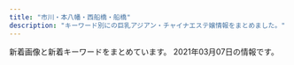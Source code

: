 ```yaml
---
title: "市川・本八幡・西船橋・船橋"
description: "キーワード別にの巨乳アジアン・チャイナエステ嬢情報をまとめました。"
---
```


新着画像と新着キーワードをまとめています。
2021年03月07日の情報です。

<DmmAffiliateIns />
<KeywordTable
  shops={
    [
    {
        "name": "\u6708\u306e\u604b",
        "station": "JR\u8239\u6a4b\u99c5",
        "img_links": [
            "http://hi-msg.com/moonlove/img/p-3.jpg",
            "http://hi-msg.com/moonlove/img/staff-list.png",
            "http://hi-msg.com/moonlove/img/p-12.jpg",
            "http://hi-msg.com/moonlove/img/fla-2.jpg",
            "http://hi-msg.com/moonlove/img/head.png",
            "http://hi-msg.com/moonlove/img/botton.png",
            "http://hi-msg.com/moonlove/img/p-10.jpg",
            "http://hi-msg.com/moonlove/img/fla-1.jpg",
            "http://hi-msg.com/moonlove/img/p-2.jpg"
        ],
        "url": "http://hi-msg.com/moonlove/",
        "keywords": {}
    },
    {
        "url": "http://happy.relaxnabi.com/",
        "img_links": [
            "http://happy.relaxnabi.com/css/staff/staff-007-a.jpg",
            "http://happy.relaxnabi.com/css/nav/nav-003.png",
            "http://happy.relaxnabi.com/css/staff/staff0001.jpg",
            "http://happy.relaxnabi.com/css/nav/nav-002.png",
            "http://happy.relaxnabi.com/css/staff/staff-04.jpg",
            "http://happy.relaxnabi.com/css/staff/staff-10-a.jpg",
            "http://happy.relaxnabi.com/css/staff/staff000008-a.jpg",
            "http://happy.relaxnabi.com/css/staff/staff-05.jpg",
            "http://happy.relaxnabi.com/css/staff/staff000008.jpg",
            "http://happy.relaxnabi.com/css/staff/staff-04-a.jpg",
            "http://happy.relaxnabi.com/css/staff/staff000003.jpg",
            "http://happy.relaxnabi.com/css/staff/staff017-a.jpg",
            "http://happy.relaxnabi.com/css/staff/staff-05-a.jpg",
            "http://happy.relaxnabi.com/css/nav/nav-006.png",
            "http://happy.relaxnabi.com/css/staff/staff-007.jpg",
            "http://happy.relaxnabi.com/css/nav/nav-005.png",
            "http://happy.relaxnabi.com/css/top-03.png",
            "http://happy.relaxnabi.com/css/nav/nav-001.png",
            "http://happy.relaxnabi.com/css/staff/staff000003-a.jpg",
            "http://happy.relaxnabi.com/css/staff/staff-10.jpg",
            "http://happy.relaxnabi.com/css/tel01.png",
            "http://happy.relaxnabi.com/css/top0001.png",
            "http://happy.relaxnabi.com/css/staff/staff0001-a.jpg",
            "http://happy.relaxnabi.com/css/staff/staff017.jpg",
            "http://happy.relaxnabi.com/css/nav/nav-004.png"
        ],
        "name": "\u30de\u30fc\u30e1\u30a4\u30c9",
        "station": "JR\u8239\u6a4b\u99c5\u5317\u53e3",
        "keywords": {
            "F": 1,
            "D": 2,
            "90": 2,
            "88": 1,
            "92": 4,
            "E": 4,
            "91": 1
        }
    },
    {
        "name": "Sexy Love \uff5e\u30bb\u30af\u30b7\u30fc\u30e9\u30d6\uff5e",
        "img_links": [
            "http://www.sexy.relaxjp.info/images/m-top004.jpg",
            "http://www.sexy.relaxjp.info/files/003-03.jpg",
            "http://www.sexy.relaxjp.info/files/036-03.jpg",
            "http://www.sexy.relaxjp.info/files/003-02.jpg",
            "http://www.sexy.relaxjp.info/files/035.jpg",
            "http://www.sexy.relaxjp.info/files/011-03.jpg",
            "http://www.sexy.relaxjp.info/files/037-03.jpg",
            "http://www.sexy.relaxjp.info/files/024-02.jpg",
            "http://www.sexy.relaxjp.info/files/002-02.jpg",
            "http://www.sexy.relaxjp.info/files/037-02.jpg",
            "http://www.sexy.relaxjp.info/files/036-02.jpg",
            "http://www.sexy.relaxjp.info/photo_news/upimg/378095fc48d072d81b_0.jpg",
            "http://www.sexy.relaxjp.info/files/033.jpg",
            "http://www.sexy.relaxjp.info/files/030-02.jpg",
            "http://www.sexy.relaxjp.info/files/036.jpg",
            "http://www.sexy.relaxjp.info/images/m-head01.jpg",
            "http://www.sexy.relaxjp.info/files/033-02.jpg",
            "http://www.sexy.relaxjp.info/files/023.jpg",
            "http://www.sexy.relaxjp.info/images/m-top010.jpg",
            "http://www.sexy.relaxjp.info/files/030.jpg",
            "http://www.sexy.relaxjp.info/images/call.png",
            "http://www.sexy.relaxjp.info/files/023-02.jpg",
            "http://www.sexy.relaxjp.info/files/002-03.jpg",
            "http://www.sexy.relaxjp.info/files/037.jpg",
            "http://www.sexy.relaxjp.info/files/003.jpg",
            "http://www.sexy.relaxjp.info/files/011-02.jpg",
            "http://www.sexy.relaxjp.info/images/m-top009.jpg",
            "http://www.sexy.relaxjp.info/files/024-03.jpg",
            "http://www.sexy.relaxjp.info/files/035-02.jpg",
            "http://www.sexy.relaxjp.info/files/033-03.jpg",
            "http://www.sexy.relaxjp.info/files/024.jpg",
            "http://www.sexy.relaxjp.info/images/m-top003.jpg",
            "http://www.sexy.relaxjp.info/images/foot01.jpg",
            "http://www.sexy.relaxjp.info/files/011.jpg",
            "http://www.sexy.relaxjp.info/files/002.jpg",
            "http://www.sexy.relaxjp.info/files/035-03.jpg",
            "http://www.sexy.relaxjp.info/files/023-03.jpg",
            "http://www.sexy.relaxjp.info/files/034.jpg",
            "http://www.sexy.relaxjp.info/files/030-03.jpg",
            "http://www.sexy.relaxjp.info/files/034-02.jpg",
            "http://www.sexy.relaxjp.info/files/034-03.jpg"
        ],
        "keywords": {
            "\u30bb\u30af\u30b7\u30fc": 36,
            "C": 4,
            "89": 2,
            "E": 2,
            "86": 6,
            "D": 16,
            "87": 14
        },
        "station": "JR\u8239\u6a4b\u99c5\u5317\u53e3",
        "url": "http://www.sexy.relaxjp.info/"
    },
    {
        "url": "http://yelaixang.sweet-relaxation.com/",
        "keywords": {},
        "name": "\u591c\u6765\u9999\uff5eYe Lai Xang\uff5e",
        "station": "JR\u672c\u516b\u5e61\u99c5\u5357\u53e3",
        "img_links": [
            "http://yelaixang.sweet-relaxation.com/img/cast/nana-03.jpg",
            "http://yelaixang.sweet-relaxation.com/img/cast/miya-01.jpg",
            "http://yelaixang.sweet-relaxation.com/img/slick/sl-4.jpg",
            "http://yelaixang.sweet-relaxation.com/img/cast/key-03.jpg",
            "http://yelaixang.sweet-relaxation.com/img/slick/sl-3.jpg",
            "http://yelaixang.sweet-relaxation.com/img/cast/miya-03.jpg",
            "http://yelaixang.sweet-relaxation.com/img/cast/nana-01.jpg",
            "http://yelaixang.sweet-relaxation.com/img/slick/sl-2.jpg",
            "http://yelaixang.sweet-relaxation.com/img/slick/sl-5.jpg",
            "http://yelaixang.sweet-relaxation.com/img/cast/nina-02.jpg",
            "http://yelaixang.sweet-relaxation.com/img/cast/nina-01.jpg",
            "http://yelaixang.sweet-relaxation.com/img/cast/key-01.jpg",
            "http://yelaixang.sweet-relaxation.com/img/cast/key-02.jpg",
            "http://yelaixang.sweet-relaxation.com/img/slick/sl-1.jpg",
            "http://yelaixang.sweet-relaxation.com/img/interior/uc.jpg",
            "http://yelaixang.sweet-relaxation.com/img/cast/nana-02.jpg",
            "http://yelaixang.sweet-relaxation.com/img/cast/nina-03.jpg",
            "http://yelaixang.sweet-relaxation.com/img/slick/sl-7.jpg",
            "http://yelaixang.sweet-relaxation.com/img/slick/sl-6.jpg",
            "http://yelaixang.sweet-relaxation.com/img/cast/miya-02.jpg"
        ]
    },
    {
        "keywords": {},
        "url": "http://www.kanda-es.info/",
        "station": "\u99ac\u8fbc\u6ca2\u99c5\u6771\u53e3",
        "name": "Blue\uff5e\u30d6\u30eb\u30fc\uff5e",
        "img_links": [
            "http://www.kanda-es.info/images/sys1.jpg",
            "http://www.kanda-es.info/images/info.jpg",
            "http://www.kanda-es.info/images/mobile.jpg",
            "http://www.kanda-es.info/images/sys2.jpg",
            "http://www.kanda-es.info/staff/anna.jpg",
            "http://www.kanda-es.info/images/int2.jpg",
            "http://www.kanda-es.info/staff/risa.jpg",
            "http://www.kanda-es.info/images/tg.jpg",
            "http://www.kanda-es.info/images/news.jpg",
            "http://www.kanda-es.info/images/int1.jpg",
            "http://www.kanda-es.info/images/staff_t.jpg",
            "http://www.kanda-es.info/img/anna1.jpg",
            "http://www.kanda-es.info/img/risa1.jpg",
            "http://www.kanda-es.info/img/sora1.jpg",
            "http://www.kanda-es.info/staff/sora.jpg",
            "http://www.kanda-es.info/images/interior_t.jpg"
        ]
    },
    {
        "img_links": [
            "http://aroma-esthe.info/images/slider-img001.jpg",
            "http://aroma-esthe.info/link/menlog.jpg",
            "http://aroma-esthe.info/images/tit-sub4.jpg",
            "http://aroma-esthe.info/images/tit-sub2.jpg",
            "http://aroma-esthe.info/images/qr.jpg",
            "http://aroma-esthe.info/images/b-online.png",
            "http://aroma-esthe.info/images/tit-sub6.jpg",
            "http://aroma-esthe.info/images/kan.jpg",
            "http://aroma-esthe.info/images/r2.jpg",
            "http://aroma-esthe.info/images/tit-sub1.jpg",
            "http://aroma-esthe.info/images/slider-img003.jpg",
            "http://aroma-esthe.info/images/m2.jpg",
            "http://aroma-esthe.info/images/r1.jpg",
            "http://aroma-esthe.info/images/slider-img002.jpg",
            "http://aroma-esthe.info/images/cg05.jpg",
            "http://aroma-esthe.info/images/r3.jpg",
            "http://aroma-esthe.info/images/cg03.jpg",
            "http://aroma-esthe.info/images/tit-sub5.jpg",
            "http://aroma-esthe.info/images/tit-sub3.jpg",
            "http://aroma-esthe.info/images/m1.jpg",
            "http://aroma-esthe.info/images/r4.jpg",
            "http://aroma-esthe.info/images/b-tel.png",
            "http://aroma-esthe.info/images/m4.jpg",
            "http://aroma-esthe.info/images/cg01.jpg",
            "http://aroma-esthe.info/images/m3.jpg",
            "http://aroma-esthe.info/images/cg02.jpg"
        ],
        "name": "Happy Bell",
        "station": "\u4eac\u6210\u516b\u5e61\u99c5\u5317\u53e3",
        "keywords": {
            "86": 8,
            "D": 6
        },
        "url": "http://aroma-esthe.info/"
    },
    {
        "name": "\u5f69",
        "keywords": {
            "86": 12,
            "D": 9,
            "84": 3,
            "C": 6,
            "87": 3
        },
        "url": "http://www.aya-aroma.com/",
        "img_links": [
            "http://www.aya-aroma.com/images/coverGirlParts.png",
            "http://www.aya-aroma.com/images/melmaga.jpg",
            "http://www.aya-aroma.com/files/002.jpg",
            "http://www.aya-aroma.com/files/015.jpg",
            "http://www.aya-aroma.com/files/010-03.jpg",
            "http://www.aya-aroma.com/images/mobile.jpg",
            "http://www.aya-aroma.com/files/008-02.jpg",
            "http://www.aya-aroma.com/files/002-03.jpg",
            "http://www.aya-aroma.com/files/008-03.jpg",
            "http://www.aya-aroma.com/files/001.jpg",
            "http://www.aya-aroma.com/files/001-02.jpg",
            "http://www.aya-aroma.com/files/001-03.jpg",
            "http://www.aya-aroma.com/files/015-02.jpg",
            "http://www.aya-aroma.com/files/010-02.jpg",
            "http://www.aya-aroma.com/images/concept.jpg",
            "http://www.aya-aroma.com/files/015-03.jpg",
            "http://www.aya-aroma.com/files/003-03.jpg",
            "http://www.aya-aroma.com/files/003-02.jpg",
            "http://www.aya-aroma.com/files/002-02.jpg",
            "http://www.aya-aroma.com/images/backlistbtn.png",
            "http://www.aya-aroma.com/files/010.jpg",
            "http://www.aya-aroma.com/files/003.jpg",
            "http://www.aya-aroma.com/files/008.jpg"
        ],
        "station": "JR\u5e02\u5ddd\u99c5\u5357\u53e3"
    },
    {
        "img_links": [
            "http://nigyohime.ebb.jp/b_news.png",
            "http://nigyohime.ebb.jp/4.jpg",
            "http://nigyohime.ebb.jp/b_girl.png",
            "http://nigyohime.ebb.jp/ditu2.jpg",
            "http://nigyohime.ebb.jp/2/uploadimg/1606276829.jpg",
            "http://nigyohime.ebb.jp/staff_t.jpg",
            "http://nigyohime.ebb.jp/2.jpg",
            "http://nigyohime.ebb.jp/line.png",
            "http://nigyohime.ebb.jp/1.jpg",
            "http://nigyohime.ebb.jp/2/uploadimg/1606276938.jpg",
            "http://nigyohime.ebb.jp/2/uploadimg/1606276885.jpg",
            "http://nigyohime.ebb.jp/3.jpg",
            "http://nigyohime.ebb.jp/top.jpg",
            "http://nigyohime.ebb.jp/2/uploadimg/1610266405.jpg"
        ],
        "station": "JR\u5e02\u5ddd\u99c5\u5357\u53e3",
        "url": "http://nigyohime.ebb.jp/",
        "name": "\u4eba\u9b5a\u59eb",
        "keywords": {
            "C": 6,
            "83": 6,
            "86": 6
        }
    },
    {
        "url": "http://stylelife.work/",
        "name": "\u3055\u304f\u3089",
        "keywords": {
            "F": 1,
            "\u80f8": 1,
            "D": 2
        },
        "img_links": [
            "http://stylelife.work/Uploads/user/5ebf50cc42240.jpg",
            "http://stylelife.work/Uploads/user/5f7ea89496e3e.jpg",
            "http://stylelife.work/Uploads/user/5ef9a9fd8cd20.jpg",
            "http://stylelife.work/Uploads/user/5deb614369ccd.jpg",
            "http://stylelife.work/Uploads/user/60374ef4b24f4.jpg",
            "http://stylelife.work/ueditor/php/upload/image/20180712/1531367078235696.png",
            "http://stylelife.work/Public/Wap/picture/sp-line.png",
            "http://stylelife.work/Uploads/user/60374cd308bf7.jpg",
            "http://stylelife.work/Public/Wap/picture/m-foot.png",
            "http://stylelife.work/Uploads/user/5de74b09394d7.jpg",
            "http://stylelife.work/Public/Wap/picture/staff-pc.png",
            "http://stylelife.work/Uploads/user/5e1d3400053fa.jpg",
            "http://stylelife.work/Uploads/user/5e79901ca108f.jpg",
            "http://stylelife.work/Uploads/user/5ebf4ff2905f1.jpg",
            "http://stylelife.work/Public/Wap/picture/sp-staff-list.png",
            "http://stylelife.work/Uploads/user/60374b6e9f505.jpg",
            "http://stylelife.work/Public/Wap/picture/m-tel.png",
            "http://stylelife.work/Uploads/user/5e68a1524c2d2.jpg",
            "http://stylelife.work/Uploads/user/5de74b9acbf92.jpg",
            "http://stylelife.work/Uploads/user/5de74b74a4faa.jpg",
            "http://stylelife.work/Uploads/user/60374c0661343.jpg",
            "http://stylelife.work/Uploads/user/60374ca1c2ba1.jpg",
            "http://stylelife.work/Uploads/user/60374cb511207.jpg",
            "http://stylelife.work/Uploads/user/5ebfa12d5429d.jpg",
            "http://stylelife.work/Uploads/user/5eb35a13a1df3.jpg",
            "http://stylelife.work/Uploads/user/5e4101be77e18.jpg",
            "http://stylelife.work/Uploads/user/5e1d330613089.jpg",
            "http://stylelife.work/ueditor/php/upload/image/20180712/1531373827278035.png",
            "http://stylelife.work/Uploads/user/60374c946eeaa.jpg",
            "http://stylelife.work/ueditor/php/upload/image/20180712/1531374173659035.png",
            "http://stylelife.work/Uploads/user/5dfc857c95e57.jpg",
            "http://stylelife.work/Uploads/user/5f3cd192667f4.jpg"
        ],
        "station": "JR\u897f\u8239\u6a4b\u99c5\u5317\u53e3"
    },
    {
        "station": "\u897f\u8239\u6a4b\u99c5",
        "url": "http://junpu.xyz.mn/",
        "name": "\u30a8\u30ec\u30ca\u30c9\u30fc\u30eb",
        "img_links": [
            "http://junpu.xyz.mn/photos/sites/129/2020/07/2020070311075192.jpg",
            "http://junpu.xyz.mn/images/top.jpg",
            "http://junpu.xyz.mn/photos/sites/129/2019/11/2019112612382247.jpg",
            "http://junpu.xyz.mn/photos/sites/129/2019/09/2019091210372889.jpg",
            "http://junpu.xyz.mn/photos/sites/129/2019/07/2019072615361857.jpg",
            "http://junpu.xyz.mn/images/r2.jpg",
            "http://junpu.xyz.mn/photos/sites/129/2019/09/2019090515262527.jpg",
            "https://junpu.xyz.mn/photos/sites/129/2021/02/2021020114034474.jpg",
            "http://junpu.xyz.mn/photos/sites/129/2021/02/2021020114034474.jpg",
            "http://junpu.xyz.mn/images/r3.jpg",
            "http://junpu.xyz.mn/photos/sites/129/2021/02/2021020111060861.jpg",
            "http://junpu.xyz.mn/images/r4.jpg",
            "http://junpu.xyz.mn/photos/sites/129/2021/02/2021022317462851.jpg",
            "http://junpu.xyz.mn/photos/sites/129/2021/01/2021011113081255.jpg",
            "http://junpu.xyz.mn/images/s_news.jpg",
            "http://junpu.xyz.mn/photos/sites/129/2019/11/2019112612382247-450x675.jpg",
            "http://junpu.xyz.mn/images/r1.jpg",
            "http://junpu.xyz.mn/images/line2.jpg",
            "http://junpu.xyz.mn/images/end.png"
        ],
        "keywords": {
            "91": 2,
            "G": 6,
            "D": 24,
            "C": 29,
            "83": 12,
            "F": 10,
            "86": 4,
            "85": 8,
            "88": 8
        }
    },
    {
        "station": "\u897f\u8239\u6a4b\u99c5",
        "keywords": {
            "86": 69,
            "D": 111,
            "87": 21,
            "83": 23,
            "85": 44,
            "C": 88,
            "84": 46,
            "89": 23,
            "E": 23,
            "F": 46,
            "88": 23
        },
        "url": "https://aroma-cafe.xyz.mn/",
        "name": "\u30a2\u30ed\u30de\u30ab\u30d5\u30a7\uff5eAroma cafe\uff5e",
        "img_links": [
            "https://aroma-cafe.xyz.mn/photos/sites/24/2021/02/2021021015592731.jpg",
            "https://aroma-cafe.xyz.mn/images/tel.jpg",
            "https://aroma-cafe.xyz.mn/images/room4.jpg",
            "https://aroma-cafe.xyz.mn/images/ac.jpg",
            "https://aroma-cafe.xyz.mn/images/room2.jpg",
            "https://aroma-cafe.xyz.mn/photos/sites/24/2021/02/2021022318245015.jpg",
            "https://aroma-cafe.xyz.mn/images/s_link.jpg",
            "https://aroma-cafe.xyz.mn/images/s_face.jpg",
            "https://aroma-cafe.xyz.mn/photos/sites/24/2021/02/2021021016025433.jpg",
            "https://aroma-cafe.xyz.mn/photos/sites/24/2021/02/2021021015445228.jpg",
            "https://aroma-cafe.xyz.mn/images/s_staff.jpg",
            "https://aroma-cafe.xyz.mn/photos/sites/24/2021/02/2021022318245110.jpg",
            "https://aroma-cafe.xyz.mn/photos/sites/24/2021/03/2021030711195531.jpg",
            "https://aroma-cafe.xyz.mn/photos/sites/24/2021/02/2021021016061177.jpg",
            "https://aroma-cafe.xyz.mn/images/s_news.jpg",
            "https://aroma-cafe.xyz.mn/images/room3.jpg",
            "https://aroma-cafe.xyz.mn/images/s1.jpg",
            "https://aroma-cafe.xyz.mn/images/top.jpg",
            "https://aroma-cafe.xyz.mn/images/news_bj2.jpg",
            "https://aroma-cafe.xyz.mn/images/mobile.jpg",
            "https://aroma-cafe.xyz.mn/photos/sites/24/2021/03/2021030711195689.jpg",
            "https://aroma-cafe.xyz.mn/images/s2.jpg",
            "https://aroma-cafe.xyz.mn/images/room1.jpg",
            "https://aroma-cafe.xyz.mn/photos/sites/24/2021/02/2021022416282323.jpg",
            "https://aroma-cafe.xyz.mn/photos/sites/24/2021/02/2021021016014439.jpg",
            "https://aroma-cafe.xyz.mn/images/new.jpg",
            "https://aroma-cafe.xyz.mn/photos/sites/24/2021/02/2021021015510397.jpg"
        ]
    },
    {
        "url": "https://co.aoaoeo.com/",
        "img_links": [],
        "station": "\u8239\u6a4b\u99c5\u5317\u53e3",
        "keywords": {},
        "name": "COCO"
    },
    {
        "keywords": {},
        "name": "\u30af\u30ed\u30fc\u30d0\u30fc",
        "station": "JR\u8239\u6a4b\u99c5\u5357\u53e3",
        "img_links": [
            "http://f-clover.net/images/room8.jpg",
            "http://f-clover.net/images/a1.jpg",
            "http://f-clover.net/images/flash1.jpg",
            "http://f-clover.net/images/flash2.jpg",
            "http://f-clover.net/images/aya.jpg",
            "http://f-clover.net/images/room3.jpg",
            "http://f-clover.net/images/g5.jpg",
            "http://f-clover.net/images/room1.jpg",
            "http://f-clover.net/images/room5.jpg",
            "http://f-clover.net/images/mobile.jpg",
            "http://f-clover.net/images/room6.jpg",
            "http://f-clover.net/images/risa.jpg",
            "http://f-clover.net/images/g3.jpg",
            "http://f-clover.net/images/index1.jpg",
            "http://f-clover.net/images/room7.jpg",
            "http://f-clover.net/images/room4.jpg",
            "http://f-clover.net/images/yu.jpg",
            "http://f-clover.net/images/mi0.jpg",
            "http://f-clover.net/images/room2.jpg",
            "http://f-clover.net/images/end.jpg"
        ],
        "url": "http://f-clover.net/"
    },
    {
        "url": "http://evergrace.tyo.cm/",
        "station": "\u4eac\u6210\u672c\u516b\u5e61\u99c5",
        "name": "\u30e9\u30d9\u30f3\u30c0\u30fc",
        "keywords": {},
        "img_links": []
    },
    {
        "name": "\u7652\u3057\u306e\u68ee",
        "img_links": [
            "http://iyashinomori.dnsfor.me/images/nav-staff.jpg",
            "http://iyashinomori.dnsfor.me/images/anna.jpg",
            "http://iyashinomori.dnsfor.me/images/akasuri.jpg",
            "http://iyashinomori.dnsfor.me/images/iyashi_qr.png",
            "http://iyashinomori.dnsfor.me/images/mas-de.jpg",
            "http://iyashinomori.dnsfor.me/images/aroma.jpg",
            "http://iyashinomori.dnsfor.me/images/main_09.jpg",
            "http://iyashinomori.dnsfor.me/images/nav-job.jpg",
            "http://iyashinomori.dnsfor.me/images/nako.jpeg",
            "http://iyashinomori.dnsfor.me/images/mari.jpg",
            "http://iyashinomori.dnsfor.me/images/massaji.jpg",
            "http://iyashinomori.dnsfor.me/images/momoka.jpg",
            "http://iyashinomori.dnsfor.me/images/aya2.jpg",
            "http://iyashinomori.dnsfor.me/images/ami.jpg",
            "http://iyashinomori.dnsfor.me/images/lanmu-c_03.jpg",
            "http://iyashinomori.dnsfor.me/images/masmises.jpg"
        ],
        "url": "http://iyashinomori.dnsfor.me/",
        "keywords": {},
        "station": "JR\u897f\u8239\u6a4b\u99c5\u5317\u53e3"
    },
    {
        "keywords": {
            "D": 36,
            "88": 4,
            "87": 32
        },
        "name": "Pink Love",
        "station": "JR\u8239\u6a4b\u99c5\u5317\u53e3",
        "img_links": [
            "http://www.yumegokoro.esjp.info/files/019-03.jpg",
            "http://www.yumegokoro.esjp.info/files/019.jpg",
            "http://www.yumegokoro.esjp.info/images/barTherapist.png",
            "http://www.yumegokoro.esjp.info/files/011-03.jpg",
            "http://www.yumegokoro.esjp.info/files/002-02.jpg",
            "http://www.yumegokoro.esjp.info/files/004.jpg",
            "http://www.yumegokoro.esjp.info/images/backBtn.png",
            "http://www.yumegokoro.esjp.info/files/012.jpg",
            "http://www.yumegokoro.esjp.info/files/011.jpg",
            "http://www.yumegokoro.esjp.info/files/013-02.jpg",
            "http://www.yumegokoro.esjp.info/files/004-02.jpg",
            "http://www.yumegokoro.esjp.info/images/btnTop.png",
            "http://www.yumegokoro.esjp.info/files/017.jpg",
            "http://www.yumegokoro.esjp.info/files/013-03.jpg",
            "http://www.yumegokoro.esjp.info/images/concept.png",
            "http://www.yumegokoro.esjp.info/files/013.jpg",
            "http://www.yumegokoro.esjp.info/files/018-02.jpg",
            "http://www.yumegokoro.esjp.info/images/contentBottom.jpg",
            "http://www.yumegokoro.esjp.info/files/011-02.jpg",
            "http://www.yumegokoro.esjp.info/files/004-03.jpg",
            "http://www.yumegokoro.esjp.info/images/header.png",
            "http://www.yumegokoro.esjp.info/images/barLink.png",
            "http://www.yumegokoro.esjp.info/images/barSchedule.png",
            "http://www.yumegokoro.esjp.info/images/barProfile.png",
            "http://www.yumegokoro.esjp.info/images/barSystem.png",
            "http://www.yumegokoro.esjp.info/images/barAccess.png",
            "http://www.yumegokoro.esjp.info/files/018-03.jpg",
            "http://www.yumegokoro.esjp.info/files/002.jpg",
            "http://www.yumegokoro.esjp.info/images/barRecruit.png",
            "http://www.yumegokoro.esjp.info/files/014.jpg",
            "http://www.yumegokoro.esjp.info/files/002-03.jpg",
            "http://www.yumegokoro.esjp.info/files/017-03.jpg",
            "http://www.yumegokoro.esjp.info/files/014-03.jpg",
            "http://www.yumegokoro.esjp.info/files/012-02.jpg",
            "http://www.yumegokoro.esjp.info/files/014-02.jpg",
            "http://www.yumegokoro.esjp.info/files/017-02.jpg",
            "http://www.yumegokoro.esjp.info/images/time.png",
            "http://www.yumegokoro.esjp.info/images/barProfileSche.png",
            "http://www.yumegokoro.esjp.info/files/019-02.jpg",
            "http://www.yumegokoro.esjp.info/files/018.jpg",
            "http://www.yumegokoro.esjp.info/files/012-03.jpg"
        ],
        "url": "http://www.yumegokoro.esjp.info/"
    },
    {
        "img_links": [
            "http://pinklady-esthe.net/img/r4.jpg",
            "http://pinklady-esthe.net/img/st6.jpg",
            "http://pinklady-esthe.net/img/top.jpg",
            "http://pinklady-esthe.net/img/t6.jpg",
            "http://pinklady-esthe.net/img/st3.jpg",
            "http://pinklady-esthe.net/img/stt3.jpg",
            "http://pinklady-esthe.net/img/st1.jpg",
            "http://pinklady-esthe.net/img/stt1.jpg",
            "http://pinklady-esthe.net/img/st4.jpg",
            "http://pinklady-esthe.net/img/f1.jpg",
            "http://pinklady-esthe.net/img/t1.jpg",
            "http://pinklady-esthe.net/img/t4.jpg",
            "http://pinklady-esthe.net/img/r1.jpg",
            "http://pinklady-esthe.net/img/t2.jpg",
            "http://pinklady-esthe.net/img/no.png",
            "http://pinklady-esthe.net/img/st5.jpg",
            "http://pinklady-esthe.net/img/r3.jpg",
            "http://pinklady-esthe.net/img/sm.jpg",
            "http://pinklady-esthe.net/img/t3.jpg",
            "http://pinklady-esthe.net/img/r2.jpg",
            "http://pinklady-esthe.net/img/st2.jpg",
            "http://pinklady-esthe.net/img/noo.png",
            "http://pinklady-esthe.net/img/t5.jpg"
        ],
        "station": "JR\u8239\u6a4b\u99c5\u5317\u53e3",
        "url": "http://pinklady-esthe.net/",
        "name": "V\u611bP",
        "keywords": {
            "90": 1,
            "D": 4,
            "87": 1,
            "C": 1,
            "E": 1,
            "88": 3,
            "86": 1
        }
    },
    {
        "url": "http://www.diamond.mesthe.com/",
        "keywords": {
            "87": 4,
            "C": 13,
            "88": 2,
            "D": 6,
            "86": 2
        },
        "station": "JR\u897f\u8239\u6a4b\u99c5\u5357\u53e3",
        "img_links": [
            "http://www.diamond.mesthe.com/img/btn_side_mobile.jpg",
            "http://www.diamond.mesthe.com/files/004-02.jpg",
            "http://www.diamond.mesthe.com/images/slider/1.jpg",
            "http://www.diamond.mesthe.com/files/002.jpg",
            "http://www.diamond.mesthe.com/files/001.jpg",
            "http://www.diamond.mesthe.com/files/002-02.jpg",
            "http://www.diamond.mesthe.com/img/ttl_therapist.png",
            "http://www.diamond.mesthe.com/img/tel.png",
            "http://www.diamond.mesthe.com/img/pickup.jpg",
            "http://www.diamond.mesthe.com/img/top_option01.jpg",
            "http://www.diamond.mesthe.com/img/goback.jpg",
            "http://www.diamond.mesthe.com/img/top_option03.jpg",
            "http://www.diamond.mesthe.com/images/slider/3.jpg",
            "http://www.diamond.mesthe.com/img/ttl_news.png",
            "http://www.diamond.mesthe.com/files/001-02.jpg",
            "http://www.diamond.mesthe.com/img/ttl_info.png",
            "http://www.diamond.mesthe.com/files/003.jpg",
            "http://www.diamond.mesthe.com/files/003-02.jpg",
            "http://www.diamond.mesthe.com/images/slider/2.jpg",
            "http://www.diamond.mesthe.com/files/004.jpg",
            "http://www.diamond.mesthe.com/img/btn_blog.png",
            "http://www.diamond.mesthe.com/img/top_option04.jpg"
        ],
        "name": "\u30c0\u30a4\u30e4\u30e2\u30f3\u30c9"
    },
    {
        "name": "\u7f8e\u5c11\u5973\u5b66\u5712",
        "station": "JR\u897f\u8239\u6a4b\u99c5\u5317\u53e3",
        "keywords": {
            "C": 19,
            "86": 6,
            "82": 6,
            "D": 30,
            "87": 24
        },
        "img_links": [
            "http://www.bishoujo.esturl.com/files/005.jpg",
            "http://www.bishoujo.esturl.com/images/sp_top.jpg",
            "http://www.bishoujo.esturl.com/files/004.jpg",
            "http://www.bishoujo.esturl.com/files/002.jpg",
            "http://www.bishoujo.esturl.com/images/top.png",
            "http://www.bishoujo.esturl.com/files/003.jpg",
            "http://www.bishoujo.esturl.com/files/001.jpg",
            "http://www.bishoujo.esturl.com/files/006.jpg"
        ],
        "url": "http://www.bishoujo.esturl.com/"
    },
    {
        "station": "JR\u897f\u8239\u6a4b\u99c5",
        "url": "https://miyabi.jpn.vin",
        "keywords": {
            "83": 2,
            "F": 37,
            "C": 101,
            "90": 35,
            "86": 70,
            "87": 66,
            "D": 109,
            "88": 35,
            "85": 70,
            "E": 70,
            "G": 37,
            "84": 35
        },
        "name": "\u96c5\u7f8e\uff5eMIYABI",
        "img_links": [
            "https://miyabi.jpn.vin/images/sp_top.png",
            "https://miyabi.jpn.vin/photos/sites/21/2021/02/2021022407013072.jpg",
            "https://miyabi.jpn.vin/images/top_slider03.jpg",
            "https://miyabi.jpn.vin/images/btn_side07.png",
            "https://miyabi.jpn.vin/photos/sites/21/2021/02/2021022309071786.jpg",
            "https://miyabi.jpn.vin/images/btn_side06.png",
            "https://miyabi.jpn.vin/images/top.png",
            "https://miyabi.jpn.vin/photos/sites/21/2021/02/2021022309071886.jpg",
            "https://miyabi.jpn.vin/photos/sites/21/2021/01/202101260800351.jpg",
            "https://miyabi.jpn.vin/photos/sites/21/2021/02/2021020102295578.jpg",
            "https://miyabi.jpn.vin/images/btn_side04.png",
            "https://miyabi.jpn.vin/images/btn_side03.png",
            "https://miyabi.jpn.vin/photos/sites/21/2021/01/2021012608003796.jpg",
            "https://miyabi.jpn.vin/photos/sites/21/2021/01/2021012608004010.jpg",
            "https://miyabi.jpn.vin/photos/sites/21/2021/01/2021012608003647.jpg",
            "https://miyabi.jpn.vin/images/btn_side02.png",
            "https://miyabi.jpn.vin/photos/sites/21/2021/03/2021030704352988.jpg",
            "https://miyabi.jpn.vin/images/btn_side05.png",
            "https://miyabi.jpn.vin/photos/sites/21/2021/01/2021012608003883.jpg",
            "https://miyabi.jpn.vin/images/btn_side01.png"
        ]
    },
    {
        "url": "https://colorful.iest.info/",
        "img_links": [],
        "station": "JR\u897f\u8239\u6a4b\u99c5\u5317\u53e3",
        "keywords": {},
        "name": "\u30ab\u30e9\u30d5\u30eb"
    },
    {
        "url": "http://www.dokidoki.esjp.info/",
        "keywords": {
            "87": 4,
            "D": 4,
            "C": 2,
            "86": 2
        },
        "img_links": [
            "http://www.dokidoki.esjp.info/img/fla.jpg",
            "http://www.dokidoki.esjp.info/img/eve.jpg",
            "http://www.dokidoki.esjp.info/files/002.jpg",
            "http://www.dokidoki.esjp.info/img/stat.jpg",
            "http://www.dokidoki.esjp.info/img/lint.jpg",
            "http://www.dokidoki.esjp.info/img/syst.jpg",
            "http://www.dokidoki.esjp.info/img/nn.jpg",
            "http://www.dokidoki.esjp.info/img/acct.jpg",
            "http://www.dokidoki.esjp.info/files/010.jpg",
            "http://www.dokidoki.esjp.info/files/001.jpg",
            "http://www.dokidoki.esjp.info/files/003.jpg",
            "http://www.dokidoki.esjp.info/files/007.jpg",
            "http://www.dokidoki.esjp.info/img/stal.png",
            "http://www.dokidoki.esjp.info/img/rot.jpg",
            "http://www.dokidoki.esjp.info/img/rect.jpg",
            "http://www.dokidoki.esjp.info/img/top.jpg",
            "http://www.dokidoki.esjp.info/files/006.jpg",
            "http://www.dokidoki.esjp.info/img/noo.png"
        ],
        "station": "JR\u8239\u6a4b\u99c5\u5317\u53e3",
        "name": "\u30c9\u30ad\u30c9\u30ad\u30cf\u30cb\u30fc"
    },
    {
        "keywords": {
            "G": 9,
            "F": 7,
            "\u30bb\u30af\u30b7\u30fc": 7,
            "D": 8,
            "E": 83
        },
        "name": "Vivid \u30d3\u30d3\u30c3\u30c9",
        "img_links": [
            "http://es-massage.info/wp-content/uploads/2021/02/0dec01c1f988eb8eca6e4dbf73dba497.jpg",
            "http://es-massage.info/wp-content/uploads/2021/02/89d17e5433697f3062d341d2ab31308e.jpg",
            "http://es-massage.info/wp-content/uploads/2020/09/c42007567c6d14bbd829c1d4ae5b8d4c.jpg",
            "http://es-massage.info/wp-content/uploads/2021/02/33eb59dafe6bf36b78994703e0d22f47-234x300.jpg",
            "http://es-massage.info/wp-content/uploads/2020/06/0fd60f0c72ad85b96635ef3d4e152bd6.jpg",
            "http://es-massage.info/wp-content/uploads/2020/11/ec2088a7c961625f55b8f19773ea6d06-1-500x750.jpg",
            "http://es-massage.info/wp-content/uploads/2020/09/c42007567c6d14bbd829c1d4ae5b8d4c-500x750.jpg",
            "http://es-massage.info/wp-content/uploads/2021/02/ae895c3a85b37b5db4dcb93326cbd04d-745x1024.jpg",
            "http://es-massage.info/wp-content/uploads/2020/11/4842d636713333eba3b14eebf302cc1b-1-722x1024.jpg",
            "http://es-massage.info/wp-content/uploads/2020/09/75fbc1155333427771dcebee0f4de748-500x750.jpg",
            "http://es-massage.info/wp-content/uploads/2020/06/bd28ddc548208ab1afe0db2cc76decab.jpg",
            "http://es-massage.info/wp-content/uploads/2021/02/f150534b559de6124dce0eaa1cfdf290-212x300.jpg",
            "http://es-massage.info/wp-content/uploads/2020/11/4842d636713333eba3b14eebf302cc1b-1.jpg",
            "http://es-massage.info/wp-content/uploads/2021/02/8129242e457be6767da3a5a24678747d-500x750.jpg",
            "http://es-massage.info/wp-content/themes/template-salon2/images/bnr.jpg",
            "http://es-massage.info/wp-content/uploads/2021/02/71dc8030f59f0b732359be008c0cf99a.jpg",
            "http://es-massage.info/wp-content/uploads/2020/09/3c631f1126b3f6fd54d9e726a47027a4-500x750.jpg",
            "http://es-massage.info/wp-content/uploads/2020/11/22a4454706dfc7d506005718bdeaf744-214x300.jpg",
            "http://es-massage.info/wp-content/uploads/2021/02/8b21e9d00752169b79ff946575142f59-212x300.jpg",
            "http://es-massage.info/wp-content/uploads/2019/03/07cc9a466c3af450e20013b26e90a100-500x750.jpg",
            "http://es-massage.info/wp-content/uploads/2018/10/g4.jpg",
            "http://es-massage.info/wp-content/uploads/2021/02/89d17e5433697f3062d341d2ab31308e-730x1024.jpg",
            "http://es-massage.info/wp-content/uploads/2020/06/bd28ddc548208ab1afe0db2cc76decab-500x750.jpg",
            "http://es-massage.info/wp-content/uploads/2020/09/f4811d331623d3f6e590e934b3e7ddc9.jpg",
            "http://es-massage.info/wp-content/uploads/2021/02/8129242e457be6767da3a5a24678747d.jpg",
            "http://es-massage.info/wp-content/uploads/2021/02/2c9361182f3c1d2ed58bf1cc0ea7b0d2-722x1024.jpg",
            "http://es-massage.info/wp-content/uploads/2020/09/3c631f1126b3f6fd54d9e726a47027a4.jpg",
            "http://es-massage.info/wp-content/uploads/2021/02/8b21e9d00752169b79ff946575142f59-722x1024.jpg",
            "http://es-massage.info/wp-content/uploads/2018/12/ce6acdedea0cab635b18cd82f697bf3a-500x750.jpg",
            "http://es-massage.info/wp-content/uploads/2021/02/33eb59dafe6bf36b78994703e0d22f47-500x750.jpg",
            "http://es-massage.info/wp-content/uploads/2021/02/7919c4f04bb9437ae74342af0c64178d-500x750.jpg",
            "http://es-massage.info/wp-content/uploads/2019/10/3eec6cc0e85788ff3ceabceee29f9870.jpg",
            "http://es-massage.info/wp-content/uploads/2020/11/ec2088a7c961625f55b8f19773ea6d06-1.jpg",
            "http://es-massage.info/wp-content/uploads/2019/10/32cbcf100bc89043ce106a68ba8535ea-214x300.jpg",
            "http://es-massage.info/wp-content/uploads/2021/03/4724d964cdd1ce2786abcd0d508b18a7-500x750.jpg",
            "http://es-massage.info/wp-content/uploads/2021/02/ae895c3a85b37b5db4dcb93326cbd04d.jpg",
            "http://es-massage.info/wp-content/uploads/2019/03/0c4d0538c251234bc70697ec7cf8cc97.jpg",
            "http://es-massage.info/wp-content/uploads/2021/02/ae895c3a85b37b5db4dcb93326cbd04d-500x750.jpg",
            "http://es-massage.info/wp-content/uploads/2020/04/6dbf19009737ff88e931378416216a70.jpg",
            "http://es-massage.info/wp-content/uploads/2020/11/ec2088a7c961625f55b8f19773ea6d06-1-214x300.jpg",
            "http://es-massage.info/wp-content/uploads/2021/02/0dec01c1f988eb8eca6e4dbf73dba497-722x1024.jpg",
            "http://es-massage.info/wp-content/uploads/2021/02/2c9361182f3c1d2ed58bf1cc0ea7b0d2-212x300.jpg",
            "http://es-massage.info/wp-content/uploads/2021/02/0dec01c1f988eb8eca6e4dbf73dba497-212x300.jpg",
            "http://es-massage.info/wp-content/uploads/2021/02/052e694d61f00b7f7ee32695755405bf.jpg",
            "http://es-massage.info/wp-content/themes/template-salon2/images/header-tel.png",
            "http://es-massage.info/wp-content/uploads/2021/02/7919c4f04bb9437ae74342af0c64178d.jpg",
            "http://es-massage.info/wp-content/uploads/2021/02/3d21df65a2be53218994fa7e3b383bd2-500x750.jpg",
            "http://es-massage.info/wp-content/uploads/2020/09/6b72f47c40e4254318daf8bb5ce7e612-500x750.jpg",
            "http://es-massage.info/wp-content/uploads/2021/02/33eb59dafe6bf36b78994703e0d22f47.jpg",
            "http://es-massage.info/wp-content/uploads/2020/10/28ef61e322d84828105879aebb024bc0-500x750.jpg",
            "http://es-massage.info/wp-content/uploads/2021/02/7919c4f04bb9437ae74342af0c64178d-216x300.jpg",
            "http://es-massage.info/wp-content/uploads/2021/02/ae895c3a85b37b5db4dcb93326cbd04d-218x300.jpg",
            "http://es-massage.info/wp-content/uploads/2019/10/3eec6cc0e85788ff3ceabceee29f9870-500x750.jpg",
            "http://es-massage.info/wp-content/uploads/2021/02/89d17e5433697f3062d341d2ab31308e-500x750.jpg",
            "http://es-massage.info/wp-content/uploads/2021/02/68ba0f1db1b8cdd88e360d06f49f1ba6-500x750.jpg",
            "http://es-massage.info/wp-content/uploads/2021/02/5d212ce2543c87f9ebee5c4251a7e224.jpg",
            "http://es-massage.info/wp-content/uploads/2019/03/b85ae819f481b37cad8d1548de5893cc-223x300.jpg",
            "http://es-massage.info/wp-content/uploads/2020/09/3a1f1f3668d5c8083c72d500ba90b03a-500x750.jpg",
            "http://es-massage.info/wp-content/uploads/2021/02/9fac07593910d80276531dd93a7855a6-500x750.jpg",
            "http://es-massage.info/wp-content/uploads/2021/02/f150534b559de6124dce0eaa1cfdf290-500x750.jpg",
            "http://es-massage.info/wp-content/uploads/2020/11/393e50c509ac7af9537aa8ebd908d0bb-214x300.jpg",
            "http://es-massage.info/wp-content/uploads/2019/03/c3dc6ab90966d6cc73491056f668516d-745x1024.jpg",
            "http://es-massage.info/wp-content/uploads/2020/09/3a1f1f3668d5c8083c72d500ba90b03a.jpg",
            "http://es-massage.info/wp-content/uploads/2020/09/8fdd83977b0b42811d523358eceea3ff-500x750.jpg",
            "http://es-massage.info/wp-content/uploads/2021/02/1b6cc5124ca074f693dbc5eff5a75ea0.jpg",
            "http://es-massage.info/wp-content/uploads/2020/06/15dfc139e50a1da61c3a78bf04aca51b.jpg",
            "http://es-massage.info/wp-content/uploads/2021/02/68ba0f1db1b8cdd88e360d06f49f1ba6.jpg",
            "http://es-massage.info/wp-content/uploads/2018/10/g3.jpg",
            "http://es-massage.info/wp-content/uploads/2021/02/1b6cc5124ca074f693dbc5eff5a75ea0-500x750.jpg",
            "http://es-massage.info/wp-content/uploads/2020/06/15dfc139e50a1da61c3a78bf04aca51b-500x750.jpg",
            "http://es-massage.info/wp-content/uploads/2020/09/f4811d331623d3f6e590e934b3e7ddc9-500x750.jpg",
            "http://es-massage.info/wp-content/uploads/2021/02/5d212ce2543c87f9ebee5c4251a7e224-214x300.jpg",
            "http://es-massage.info/wp-content/uploads/2021/02/9fac07593910d80276531dd93a7855a6.jpg",
            "http://es-massage.info/wp-content/uploads/2019/03/c3dc6ab90966d6cc73491056f668516d.jpg",
            "http://es-massage.info/wp-content/uploads/2020/04/6dbf19009737ff88e931378416216a70-214x300.jpg",
            "http://es-massage.info/wp-content/uploads/2019/03/07cc9a466c3af450e20013b26e90a100.jpg",
            "http://es-massage.info/wp-content/uploads/2021/02/2c9361182f3c1d2ed58bf1cc0ea7b0d2-500x750.jpg",
            "http://es-massage.info/wp-content/themes/template-salon2/images/main1.jpg",
            "http://es-massage.info/wp-content/uploads/2018/10/g2.jpg",
            "http://es-massage.info/wp-content/uploads/2019/10/32cbcf100bc89043ce106a68ba8535ea-500x750.jpg",
            "http://es-massage.info/wp-content/uploads/2021/02/68ba0f1db1b8cdd88e360d06f49f1ba6-212x300.jpg",
            "http://es-massage.info/wp-content/uploads/2021/02/0dec01c1f988eb8eca6e4dbf73dba497-500x750.jpg",
            "http://es-massage.info/wp-content/uploads/2021/02/6fa3b7862db18d956a1cde1942b75408-500x750.jpg",
            "http://es-massage.info/wp-content/uploads/2020/09/33a698ee5a77652901d0fde9c4146a22.jpg",
            "http://es-massage.info/wp-content/uploads/2020/09/33a698ee5a77652901d0fde9c4146a22-500x750.jpg",
            "http://es-massage.info/wp-content/uploads/2021/02/8129242e457be6767da3a5a24678747d-221x300.jpg",
            "http://es-massage.info/wp-content/uploads/2020/11/4842d636713333eba3b14eebf302cc1b-1-500x750.jpg",
            "http://es-massage.info/wp-content/uploads/2021/02/5d212ce2543c87f9ebee5c4251a7e224-500x750.jpg",
            "http://es-massage.info/wp-content/uploads/2020/04/6dbf19009737ff88e931378416216a70-500x750.jpg",
            "http://es-massage.info/wp-content/themes/template-salon2/images/noimg.jpg",
            "http://es-massage.info/wp-content/uploads/2021/02/6fa3b7862db18d956a1cde1942b75408-209x300.jpg",
            "http://es-massage.info/wp-content/uploads/2021/02/8295227fc174376a53138d4efe495e8d-500x750.jpg",
            "http://es-massage.info/wp-content/uploads/2021/02/2ee1c234de51ffc0f665d245c066340c-212x300.jpg",
            "http://es-massage.info/wp-content/uploads/2020/06/0fd60f0c72ad85b96635ef3d4e152bd6-500x750.jpg",
            "http://es-massage.info/wp-content/uploads/2020/09/6b72f47c40e4254318daf8bb5ce7e612.jpg",
            "http://es-massage.info/wp-content/uploads/2019/03/0c4d0538c251234bc70697ec7cf8cc97-220x300.jpg",
            "http://es-massage.info/wp-content/uploads/2019/10/32cbcf100bc89043ce106a68ba8535ea.jpg",
            "http://es-massage.info/wp-content/uploads/2020/11/393e50c509ac7af9537aa8ebd908d0bb.jpg",
            "http://es-massage.info/wp-content/uploads/2019/03/c3dc6ab90966d6cc73491056f668516d-500x750.jpg",
            "http://es-massage.info/wp-content/uploads/2019/11/6bc4d4a609db789262c27c9263065892.jpg",
            "http://es-massage.info/wp-content/uploads/2021/02/6fa3b7862db18d956a1cde1942b75408.jpg",
            "http://es-massage.info/wp-content/uploads/2019/03/0c4d0538c251234bc70697ec7cf8cc97-500x750.jpg",
            "http://es-massage.info/wp-content/uploads/2020/11/4842d636713333eba3b14eebf302cc1b-1-212x300.jpg",
            "http://es-massage.info/wp-content/uploads/2021/02/89d17e5433697f3062d341d2ab31308e-214x300.jpg",
            "http://es-massage.info/wp-content/uploads/2021/02/71dc8030f59f0b732359be008c0cf99a-500x750.jpg",
            "http://es-massage.info/wp-content/uploads/2021/02/8b21e9d00752169b79ff946575142f59.jpg",
            "http://es-massage.info/wp-content/uploads/2018/10/g1.jpg",
            "http://es-massage.info/wp-content/uploads/2020/11/393e50c509ac7af9537aa8ebd908d0bb-500x750.jpg",
            "http://es-massage.info/wp-content/uploads/2021/02/d19b31fca6f1b113d6945614e77f1613-214x300.jpg",
            "http://es-massage.info/wp-content/uploads/2021/02/8129242e457be6767da3a5a24678747d-754x1024.jpg",
            "http://es-massage.info/wp-content/uploads/2021/03/4724d964cdd1ce2786abcd0d508b18a7.jpg",
            "http://es-massage.info/wp-content/uploads/2021/02/052e694d61f00b7f7ee32695755405bf-500x750.jpg",
            "http://es-massage.info/wp-content/uploads/2019/06/dcbeef447e8eded0b1939b00ff57d88b-500x750.jpg",
            "http://es-massage.info/wp-content/uploads/2019/11/6bc4d4a609db789262c27c9263065892-500x750.jpg",
            "http://es-massage.info/wp-content/uploads/2018/12/ce6acdedea0cab635b18cd82f697bf3a-218x300.jpg",
            "http://es-massage.info/wp-content/uploads/2021/02/f150534b559de6124dce0eaa1cfdf290-722x1024.jpg",
            "http://es-massage.info/wp-content/uploads/2021/02/8b21e9d00752169b79ff946575142f59-500x750.jpg",
            "http://es-massage.info/wp-content/uploads/2021/02/71dc8030f59f0b732359be008c0cf99a-214x300.jpg",
            "http://es-massage.info/wp-content/uploads/2021/02/3d21df65a2be53218994fa7e3b383bd2.jpg",
            "http://es-massage.info/wp-content/uploads/2021/02/3d21df65a2be53218994fa7e3b383bd2-207x300.jpg",
            "http://es-massage.info/wp-content/uploads/2020/10/28ef61e322d84828105879aebb024bc0.jpg"
        ],
        "station": "JR\u897f\u8239\u6a4b\u99c5\u5357\u53e3",
        "url": "http://es-massage.info/"
    },
    {
        "url": "http://hanaoto.pw/",
        "name": "NEW \u82b1\u30ce\u97f3",
        "img_links": [
            "http://hanaoto.pw/images/la.jpg",
            "http://hanaoto.pw/images/a02.jpg",
            "http://hanaoto.pw/images/g6.jpg",
            "http://hanaoto.pw/images/maga1.jpg",
            "http://hanaoto.pw/images/tel.png",
            "http://hanaoto.pw/images/ami1.jpg",
            "http://hanaoto.pw/images/flash4.jpg",
            "http://hanaoto.pw/images/flash3.jpg",
            "http://hanaoto.pw/images/nana1.jpg",
            "http://hanaoto.pw/images/hh1.jpg",
            "http://hanaoto.pw/images/aa1.jpg",
            "http://hanaoto.pw/images/maga.jpg",
            "http://hanaoto.pw/images/mobile.png",
            "http://hanaoto.pw/images/flash5.jpg",
            "http://hanaoto.pw/images/sptel.png",
            "http://hanaoto.pw/images/g2.jpg",
            "http://hanaoto.pw/images/flash.jpg",
            "http://hanaoto.pw/images/mm1.jpg",
            "http://hanaoto.pw/images/am1.jpg"
        ],
        "station": "JR\u897f\u8239\u6a4b\u99c5\u5357\u53e3",
        "keywords": {
            "C": 16
        }
    },
    {
        "url": "http://www.club.relaxjp.info/",
        "name": "\u30d5\u30a7\u30a2\u30ea\u30fc",
        "img_links": [
            "http://www.club.relaxjp.info/files/009.jpg",
            "http://www.club.relaxjp.info/files/007-02.jpg",
            "http://www.club.relaxjp.info/images/head.jpg",
            "http://www.club.relaxjp.info/files/014-02.jpg",
            "http://www.club.relaxjp.info/images/line.png",
            "http://www.club.relaxjp.info/images/sys1.png",
            "http://www.club.relaxjp.info/images/b2.jpg",
            "http://www.club.relaxjp.info/files/007.jpg",
            "http://www.club.relaxjp.info/images/staff_t.png",
            "http://www.club.relaxjp.info/images/mobile.jpg",
            "http://www.club.relaxjp.info/images/int2.png",
            "http://www.club.relaxjp.info/files/013.jpg",
            "http://www.club.relaxjp.info/images/sys3.png",
            "http://www.club.relaxjp.info/images/interior_t.png",
            "http://www.club.relaxjp.info/files/004-02.jpg",
            "http://www.club.relaxjp.info/files/014.jpg",
            "http://www.club.relaxjp.info/images/sys2.png",
            "http://www.club.relaxjp.info/images/link_t.png",
            "http://www.club.relaxjp.info/images/ta.jpg",
            "http://www.club.relaxjp.info/files/009-02.jpg",
            "http://www.club.relaxjp.info/images/rec1.png",
            "http://www.club.relaxjp.info/files/013-02.jpg",
            "http://www.club.relaxjp.info/files/004.jpg",
            "http://www.club.relaxjp.info/images/int1.png",
            "http://www.club.relaxjp.info/images/b1.jpg",
            "http://www.club.relaxjp.info/images/rec2.png"
        ],
        "station": "JR\u672c\u516b\u5e61\u99c5\u5317\u53e3",
        "keywords": {
            "D": 4,
            "86": 1,
            "C": 1,
            "87": 4
        }
    },
    {
        "img_links": [
            "http://likiluto.xyz/style/images/t4.jpg",
            "http://likiluto.xyz/style/images/t6.jpg",
            "http://likiluto.xyz/style/images/t2.png",
            "http://likiluto.xyz/uploads/210112/1-210112092540164.jpg",
            "http://likiluto.xyz/style/images/index-miru_18.jpg",
            "http://likiluto.xyz/uploads/210112/1-21011209234CV.jpg",
            "http://likiluto.xyz/uploads/201229/1-201229152000Y5.jpg",
            "http://likiluto.xyz/style/images/s-bian.png",
            "http://likiluto.xyz/style/images/nav2-sta.png",
            "http://likiluto.xyz/uploads/210304/1-210304151405b3.jpg",
            "http://likiluto.xyz/style/images/index-miru_03.jpg",
            "http://likiluto.xyz/style/images/t3.png",
            "http://likiluto.xyz/uploads/210112/1-2101120920292M.jpg",
            "http://likiluto.xyz/uploads/210304/1-210304151524134.jpg",
            "http://likiluto.xyz/style/images/sys.jpg",
            "http://likiluto.xyz/style/images/index-miru_06.jpg",
            "http://likiluto.xyz/uploads/210112/1-210112092150b1.jpg",
            "http://likiluto.xyz/style/images/nav-sys.jpg"
        ],
        "name": "\u30d5\u30e9\u30ef\u30fc",
        "url": "http://likiluto.xyz/",
        "station": "JR\u672c\u516b\u5e61\u99c5\u5357\u53e3",
        "keywords": {}
    },
    {
        "img_links": [
            "http://www.relax-honey.info/files/061.jpg",
            "http://www.relax-honey.info/images/slider/2.jpg",
            "http://www.relax-honey.info/files/061-02.jpg",
            "http://www.relax-honey.info/images/slider/3.jpg",
            "http://www.relax-honey.info/files/067-02.jpg",
            "http://www.relax-honey.info/files/057-03.jpg",
            "http://www.relax-honey.info/files/053-02.jpg",
            "http://www.relax-honey.info/files/061-03.jpg",
            "http://www.relax-honey.info/files/002-03.jpg",
            "http://www.relax-honey.info/files/021-03.jpg",
            "http://www.relax-honey.info/images/s_pick.jpg",
            "http://www.relax-honey.info/files/021-02.jpg",
            "http://www.relax-honey.info/files/057-02.jpg",
            "http://www.relax-honey.info/images/s_news.jpg",
            "http://www.relax-honey.info/files/065.jpg",
            "http://www.relax-honey.info/files/069-02.jpg",
            "http://www.relax-honey.info/images/end1.jpg",
            "http://www.relax-honey.info/files/053-03.jpg",
            "http://www.relax-honey.info/images/top.jpg",
            "http://www.relax-honey.info/files/067.jpg",
            "http://www.relax-honey.info/files/053.jpg",
            "http://www.relax-honey.info/files/065-03.jpg",
            "http://www.relax-honey.info/images/s_info.jpg",
            "http://www.relax-honey.info/files/069.jpg",
            "http://www.relax-honey.info/files/069-03.jpg",
            "http://www.relax-honey.info/images/1.jpg",
            "http://www.relax-honey.info/images/s_staff.jpg",
            "http://www.relax-honey.info/files/002.jpg",
            "http://www.relax-honey.info/files/002-02.jpg",
            "http://www.relax-honey.info/files/057.jpg",
            "http://www.relax-honey.info/files/067-03.jpg",
            "http://www.relax-honey.info/files/021.jpg",
            "http://www.relax-honey.info/images/nbj3.jpg",
            "http://www.relax-honey.info/files/065-02.jpg",
            "http://www.relax-honey.info/images/mobile.jpg",
            "http://www.relax-honey.info/images/slider/1.jpg"
        ],
        "station": "JR\u897f\u8239\u6a4b\u99c5\u5357\u53e3",
        "url": "http://www.relax-honey.info/",
        "name": "Honey",
        "keywords": {
            "D": 14,
            "C": 2,
            "87": 12,
            "86": 4
        }
    },
    {
        "img_links": [
            "http://www.iyashinoumi.com/img/sTitle_right.png",
            "http://www.iyashinoumi.com/img/tel1.png",
            "http://www.iyashinoumi.com/img/miss27sb.jpg",
            "http://www.iyashinoumi.com/img/miss25sb.jpg",
            "http://www.iyashinoumi.com/img/miss24sb.jpg",
            "http://www.iyashinoumi.com/img/miss28sb.jpg",
            "http://www.iyashinoumi.com/img/miss7s.jpg",
            "http://www.iyashinoumi.com/img/miss6sb.jpg",
            "http://www.iyashinoumi.com/img/miss7sb.jpg",
            "http://www.iyashinoumi.com/img/sTitle_left.png"
        ],
        "name": "\u7652\u3057\u306e\u6d77",
        "station": "\u5e02\u5ddd\u99c5\u5317\u53e3",
        "url": "http://www.iyashinoumi.com/",
        "keywords": {}
    },
    {
        "keywords": {
            "D": 1,
            "86": 1,
            "E": 1,
            "83": 1,
            "84": 1,
            "C": 1
        },
        "img_links": [
            "http://yusintei.top/images/men_4.png",
            "http://yusintei.top/images/tel.jpg",
            "http://yusintei.top/images/g9.jpg",
            "http://yusintei.top/images/g1.jpg",
            "http://yusintei.top/images/p4.jpg",
            "http://yusintei.top/images/g83.jpg",
            "http://yusintei.top/images/men_3.png",
            "http://yusintei.top/images/p7.jpg",
            "http://yusintei.top/images/g112.jpg",
            "http://yusintei.top/images/01.png",
            "http://yusintei.top/images/men_2.png",
            "http://yusintei.top/images/men_6.png",
            "http://yusintei.top/images/g0.jpg",
            "http://yusintei.top/images/g12.jpg",
            "http://yusintei.top/images/men_7.png",
            "http://yusintei.top/images/left3.jpg",
            "http://yusintei.top/images/p5.jpg",
            "http://yusintei.top/images/emi.jpg",
            "http://yusintei.top/images/men_5.png",
            "http://yusintei.top/images/p1.jpg",
            "http://yusintei.top/images/g8.jpg",
            "http://yusintei.top/images/g11.jpg",
            "http://yusintei.top/images/g114.jpg",
            "http://yusintei.top/images/g7.jpg",
            "http://yusintei.top/images/g10.jpg",
            "http://yusintei.top/images/p2.jpg",
            "http://yusintei.top/images/zi-link.png",
            "http://yusintei.top/images/g1-2.jpg",
            "http://yusintei.top/images/g82.jpg",
            "http://yusintei.top/images/p8.jpg",
            "http://yusintei.top/images/p3.jpg",
            "http://yusintei.top/images/yumi.jpg",
            "http://yusintei.top/images/men_1.png",
            "http://yusintei.top/images/g1-3.jpg",
            "http://yusintei.top/images/p6.jpg",
            "http://yusintei.top/images/zi-staff.png",
            "http://yusintei.top/images/g113.jpg",
            "http://yusintei.top/images/yuli.jpg",
            "http://yusintei.top/images/g84.jpg",
            "http://yusintei.top/images/nei2.jpg",
            "http://yusintei.top/images/g2.jpg",
            "http://yusintei.top/images/01.jpg"
        ],
        "url": "http://yusintei.top/",
        "station": "\u539f\u6728\u4e2d\u5c71\u99c5\u5317\u53e3",
        "name": "\u7652\u5fc3\u90b8"
    },
    {
        "keywords": {},
        "url": "http://es-cupid.work/",
        "img_links": [
            "http://es-cupid.work/_src/52347828/wechatimg1948_20210209180404772.jpg",
            "http://es-cupid.work/_src/53670785/wechatimg2222.jpg",
            "http://es-cupid.work/_src/53013741/wechatimg1478_20210209180404742.jpg",
            "http://es-cupid.work/_src/52259844/421609049373_.pic.jpg",
            "http://es-cupid.work/_src/52259798/_x1m6343.jpg",
            "http://es-cupid.work/_src/52259848/wechatimg24_20210209180404719.jpg",
            "http://es-cupid.work/_src/52259806/wechatimg1796.jpg",
            "http://es-cupid.work/_src/52259802/wechatimg1797.jpg",
            "http://es-cupid.work/_src/52259814/slider2.jpg",
            "http://es-cupid.work/_src/52259808/wechatimg24_20210209180404719.jpg",
            "http://es-cupid.work/_src/52259776/navi_02.png",
            "http://es-cupid.work/_src/52259780/navi_04.png",
            "http://es-cupid.work/_src/52259782/navi_05.png",
            "http://es-cupid.work/_src/52259842/wechatimg1797.jpg",
            "http://es-cupid.work/_src/52259816/cam.png",
            "http://es-cupid.work/_src/53013725/wechatimg156_20201204121933737.jpg",
            "http://es-cupid.work/_src/53013598/wechatimg156_20201204121933737.jpg",
            "http://es-cupid.work/_src/52259846/wechatimg1796.jpg",
            "http://es-cupid.work/_src/52259837/slider1.jpg",
            "http://es-cupid.work/_src/52259834/navi_05.png",
            "http://es-cupid.work/_src/52347831/wechatimg1948_20210209180404772.jpg",
            "http://es-cupid.work/_src/52259772/slider1.jpg",
            "http://es-cupid.work/_src/52259778/navi_03.png",
            "http://es-cupid.work/_src/52259800/dscf1336.jpg",
            "http://es-cupid.work/_src/52259832/navi_04.png",
            "http://es-cupid.work/_src/52259830/navi_03.png",
            "http://es-cupid.work/_src/52259826/navi_01.png",
            "http://es-cupid.work/_src/53670424/wechatimg2222.jpg",
            "http://es-cupid.work/_src/52259828/navi_02.png",
            "http://es-cupid.work/_src/52259839/slider3.jpg",
            "http://es-cupid.work/_src/53013600/wechatimg1478_20210209180404742.jpg",
            "http://es-cupid.work/_src/52259815/slider3.jpg",
            "http://es-cupid.work/_src/52259774/navi_01.png",
            "http://es-cupid.work/_src/52259838/slider2.jpg",
            "http://es-cupid.work/_src/52259804/421609049373_.pic.jpg"
        ],
        "name": "\u30d4\u30f3\u30af\u30ed\u30fc\u30ba",
        "station": "JR\u897f\u8239\u6a4b\u99c5\u5357\u53e3"
    },
    {
        "name": "\u30d4\u30f3\u30af\u30ed\u30fc\u30ba",
        "img_links": [
            "http://fussahoney.work/_src/53676242/slider3.jpg",
            "http://fussahoney.work/_src/53676199/slider1.jpg",
            "http://fussahoney.work/_src/53676253/navi_01.png",
            "http://fussahoney.work/_src/53676229/wechatimg1797.jpg",
            "http://fussahoney.work/_src/53676209/navi_05.png",
            "http://fussahoney.work/_src/53676207/navi_04.png",
            "http://fussahoney.work/_src/53676235/wechatimg24_20210209180404719.jpg",
            "http://fussahoney.work/_src/53676241/slider2.jpg",
            "http://fussahoney.work/_src/53676292/wechatimg156_20201204121933737.jpg",
            "http://fussahoney.work/_src/53676275/wechatimg24_20210209180404719.jpg",
            "http://fussahoney.work/_src/53676290/wechatimg1948_20210209180404772.jpg",
            "http://fussahoney.work/_src/53676225/_x1m6343.jpg",
            "http://fussahoney.work/_src/53676273/wechatimg1796.jpg",
            "http://fussahoney.work/_src/53676298/wechatimg1478_20210209180404742.jpg",
            "http://fussahoney.work/_src/53676261/navi_05.png",
            "http://fussahoney.work/_src/53676271/421609049373_.pic.jpg",
            "http://fussahoney.work/_src/53676269/wechatimg1797.jpg",
            "http://fussahoney.work/_src/53676201/navi_01.png",
            "http://fussahoney.work/_src/53676264/slider1.jpg",
            "http://fussahoney.work/_src/53676266/slider3.jpg",
            "http://fussahoney.work/_src/53676205/navi_03.png",
            "http://fussahoney.work/_src/53676257/navi_03.png",
            "http://fussahoney.work/_src/53676265/slider2.jpg",
            "http://fussahoney.work/_src/53676288/wechatimg1948_20210209180404772.jpg",
            "http://fussahoney.work/_src/53676300/wechatimg2222.jpg",
            "http://fussahoney.work/_src/53676255/navi_02.png",
            "http://fussahoney.work/_src/53676296/wechatimg156_20201204121933737.jpg",
            "http://fussahoney.work/_src/53676231/421609049373_.pic.jpg",
            "http://fussahoney.work/_src/53676302/wechatimg2222.jpg",
            "http://fussahoney.work/_src/53676294/wechatimg1478_20210209180404742.jpg",
            "http://fussahoney.work/_src/53676203/navi_02.png",
            "http://fussahoney.work/_src/53676259/navi_04.png",
            "http://fussahoney.work/_src/53676243/cam.png",
            "http://fussahoney.work/_src/53676227/dscf1336.jpg",
            "http://fussahoney.work/_src/53676233/wechatimg1796.jpg"
        ],
        "url": "http://fussahoney.work/",
        "station": "JR\u8239\u6a4b\u99c5\u5317\u53e3",
        "keywords": {}
    },
    {
        "img_links": [],
        "name": "Ariel\u30fb\u30a2\u30ea\u30a8\u30eb",
        "url": "http://ariel.esthe.me/",
        "keywords": {},
        "station": "\u897f\u8239\u6a4b\u99c5"
    },
    {
        "url": "https://iris.ests.jp/",
        "station": "JR\u897f\u8239\u6a4b\u99c5\u5317\u53e3",
        "name": "\u30a2\u30a4\u30ea",
        "img_links": [
            "https://iris.ests.jp/photos/sites/58/2021/03/2021030317245283.jpeg",
            "https://iris.ests.jp/photos/sites/58/2020/12/202012082142310.jpeg",
            "https://iris.ests.jp/images/s_staff.jpg",
            "https://iris.ests.jp/images/top.jpg",
            "https://iris.ests.jp/photos/sites/58/2021/02/2021021619160576.jpeg",
            "https://iris.ests.jp/images/room2.jpg",
            "https://iris.ests.jp/images/room4.jpg",
            "https://iris.ests.jp/photos/sites/58/2021/02/2021020921385968.jpeg",
            "https://iris.ests.jp/photos/sites/58/2021/03/2021030317205889.jpeg",
            "https://iris.ests.jp/photos/sites/58/2020/12/2020121415080240.jpeg",
            "https://iris.ests.jp/images/room3.jpg",
            "https://iris.ests.jp/images/twitter.jpg",
            "https://iris.ests.jp/photos/sites/58/2021/01/2021011823364049.jpeg",
            "https://iris.ests.jp/photos/sites/58/2021/02/2021020600482622.jpeg",
            "https://iris.ests.jp/photos/sites/58/2021/01/2021010310051456.jpg",
            "http://iris2.a5.reraku.work/upload/sites/58/2021/02/2021020600561938-302x403.jpeg",
            "https://iris.ests.jp/images/paypay.jpg",
            "https://iris.ests.jp/photos/sites/58/2020/11/2020111615332290.jpeg",
            "https://iris.ests.jp/photos/sites/58/2020/11/2020111616103718.jpeg",
            "https://iris.ests.jp/photos/sites/58/2021/01/2021011400270610.jpeg",
            "https://iris.ests.jp/images/room1.jpg",
            "https://iris.ests.jp/images/s_news.jpg",
            "https://iris.ests.jp/photos/sites/58/2021/03/2021030113492457.jpeg",
            "https://iris.ests.jp/photos/sites/58/2021/01/2021011823362017.jpeg",
            "https://iris.ests.jp/photos/sites/58/2021/02/2021022616053881.jpeg",
            "https://iris.ests.jp/images/staff0.jpg",
            "https://iris.ests.jp/photos/sites/58/2021/01/2021011318242314.jpeg",
            "https://iris.ests.jp/photos/sites/58/2021/02/2021020602145777.jpeg",
            "https://iris.ests.jp/photos/sites/58/2021/01/2021011316255079.jpeg"
        ],
        "keywords": {
            "88": 2,
            "87": 2,
            "\u4e73": 2,
            "86": 9,
            "D": 7,
            "F": 4,
            "C": 2,
            "85": 2,
            "E": 7
        }
    },
    {
        "url": "http://t-rakuen.work/",
        "station": "JR\u897f\u8239\u6a4b\u99c5\u5357\u53e3",
        "keywords": {},
        "img_links": [
            "http://t-rakuen.work/images/interior_t.jpg",
            "http://t-rakuen.work/images/sys2.jpg",
            "http://t-rakuen.work/img/aya1.jpg",
            "http://t-rakuen.work/staff/rika.jpg",
            "http://t-rakuen.work/img/rena1.jpg",
            "http://t-rakuen.work/staff/miho.jpg",
            "http://t-rakuen.work/img/miho1.jpg",
            "http://t-rakuen.work/images/b1.jpg",
            "http://t-rakuen.work/img/kiki1.jpg",
            "http://t-rakuen.work/staff/nami.jpg",
            "http://t-rakuen.work/images/news_t.jpg",
            "http://t-rakuen.work/img/natumi1.jpg",
            "http://t-rakuen.work/images/b2.jpg",
            "http://t-rakuen.work/images/sys4.jpg",
            "http://t-rakuen.work/staff/mina.jpg",
            "http://t-rakuen.work/staff/kasumi.jpg",
            "http://t-rakuen.work/staff/emi.jpg",
            "http://t-rakuen.work/img/riri1.jpg",
            "http://t-rakuen.work/img/rina1.jpg",
            "http://t-rakuen.work/staff/rei.jpg",
            "http://t-rakuen.work/staff/nana.jpg",
            "http://t-rakuen.work/img/mina1.jpg",
            "http://t-rakuen.work/img/misaki1.jpg",
            "http://t-rakuen.work/staff/miya.jpg",
            "http://t-rakuen.work/staff/rena.jpg",
            "http://t-rakuen.work/images/rec1.jpg",
            "http://t-rakuen.work/img/miyu1.jpg",
            "http://t-rakuen.work/img/miya1.jpg",
            "http://t-rakuen.work/staff/riri.jpg",
            "http://t-rakuen.work/staff/rina.jpg",
            "http://t-rakuen.work/images/news.png",
            "http://t-rakuen.work/img/kasumi1.jpg",
            "http://t-rakuen.work/staff/rio.jpg",
            "http://t-rakuen.work/img/rara1.jpg",
            "http://t-rakuen.work/staff/ayaka.jpg",
            "http://t-rakuen.work/img/nami1.jpg",
            "http://t-rakuen.work/staff/hikaru.jpg",
            "http://t-rakuen.work/staff/haruna.jpg",
            "http://t-rakuen.work/img/nana1.jpg",
            "http://t-rakuen.work/img/yuna1.jpg",
            "http://t-rakuen.work/staff/aki.jpg",
            "http://t-rakuen.work/staff/momo.jpg",
            "http://t-rakuen.work/images/rec2.jpg",
            "http://t-rakuen.work/img/rika1.jpg",
            "http://t-rakuen.work/img/hikaru1.jpg",
            "http://t-rakuen.work/img/haru1.jpg",
            "http://t-rakuen.work/staff/mimi.jpg",
            "http://t-rakuen.work/staff/yuyu.jpg",
            "http://t-rakuen.work/staff/aya.jpg",
            "http://t-rakuen.work/staff/miyu.jpg",
            "http://t-rakuen.work/img/ai1.jpg",
            "http://t-rakuen.work/img/yuyu1.jpg",
            "http://t-rakuen.work/staff/nazuki.jpg",
            "http://t-rakuen.work/images/int1.png",
            "http://t-rakuen.work/staff/natumi.jpg",
            "http://t-rakuen.work/staff/mika.jpg",
            "http://t-rakuen.work/staff/koko.jpg",
            "http://t-rakuen.work/staff/yumi.jpg",
            "http://t-rakuen.work/img/koko1.jpg",
            "http://t-rakuen.work/images/staff_t.jpg",
            "http://t-rakuen.work/img/nao1.jpg",
            "http://t-rakuen.work/img/momo1.jpg",
            "http://t-rakuen.work/images/int2.png",
            "http://t-rakuen.work/img/mika1.jpg",
            "http://t-rakuen.work/img/rei1.jpg",
            "http://t-rakuen.work/images/head.jpg",
            "http://t-rakuen.work/staff/nene.jpg",
            "http://t-rakuen.work/img/kasumi2.jpg",
            "http://t-rakuen.work/staff/misaki.jpg",
            "http://t-rakuen.work/img/aki1.jpg",
            "http://t-rakuen.work/img/emi1.jpg",
            "http://t-rakuen.work/img/nene1.jpg",
            "http://t-rakuen.work/staff/ruru.jpg",
            "http://t-rakuen.work/staff/haru.jpg",
            "http://t-rakuen.work/staff/kiki.jpg",
            "http://t-rakuen.work/staff/risa.jpg",
            "http://t-rakuen.work/images/sys3.jpg",
            "http://t-rakuen.work/img/nazuki1.jpg",
            "http://t-rakuen.work/staff/rara.jpg",
            "http://t-rakuen.work/img/sara1.jpg",
            "http://t-rakuen.work/staff/ai.jpg",
            "http://t-rakuen.work/img/haruna1.jpg",
            "http://t-rakuen.work/img/ayaka1.jpg",
            "http://t-rakuen.work/staff/yuna.jpg",
            "http://t-rakuen.work/img/yumi1.jpg",
            "http://t-rakuen.work/img/mimi1.jpg",
            "http://t-rakuen.work/img/rio1.jpg",
            "http://t-rakuen.work/img/ruru1.jpg",
            "http://t-rakuen.work/staff/nao.jpg",
            "http://t-rakuen.work/img/risa1.jpg"
        ],
        "name": "\u53f0\u5317\u697d\u5712"
    },
    {
        "img_links": [
            "http://es-suzune.com/staffPhoto/s20210103222814.jpg",
            "http://es-suzune.com/images/store/02.jpg",
            "http://es-suzune.com/staffPhoto/s20200827113054.jpg",
            "http://es-suzune.com/staffPhoto/s20210219164452.jpg",
            "http://es-suzune.com/staffPhoto/b20210103222814.jpg",
            "http://es-suzune.com/staffPhoto/b20201130140920.jpg",
            "http://es-suzune.com/staffPhoto/s20210301073720.jpg",
            "http://es-suzune.com/uploadfiles/images/campaignEsSuzune1.jpg",
            "http://es-suzune.com/staffPhoto/s20210217223611.jpg",
            "http://es-suzune.com/staffPhoto/s20201130135623.jpg",
            "http://es-suzune.com/staffPhoto/b20200724144017.jpg",
            "http://es-suzune.com/staffPhoto/s20210306120935.jpg",
            "http://es-suzune.com/images/store/04.jpg",
            "http://es-suzune.com/staffPhoto/b20210301073720.jpg",
            "http://es-suzune.com/staffPhoto/b20210216224004.jpg",
            "http://es-suzune.com/staffPhoto/b20210216145911.jpg",
            "http://es-suzune.com/uploadfiles/images/chuntian4_%E5%89%AF%E6%9C%AC.jpg",
            "http://es-suzune.com/staffPhoto/b20200827113054.jpg",
            "http://es-suzune.com/images/showContent.jpg",
            "http://es-suzune.com/images/store/03.jpg",
            "http://es-suzune.com/staffPhoto/s20210219195922.jpg",
            "http://es-suzune.com/staffPhoto/b20201007170432.jpg",
            "http://es-suzune.com/staffPhoto/s20200724144017.jpg",
            "http://es-suzune.com/images/access/03.png",
            "http://es-suzune.com/staffPhoto/s20201130140920.jpg",
            "http://es-suzune.com/staffPhoto/s20201007170432.jpg",
            "http://es-suzune.com/staffPhoto/s20210219195936.jpg",
            "http://es-suzune.com/staffPhoto/s20210216224138.jpg",
            "http://es-suzune.com/staffPhoto/s20210217223637.jpg",
            "http://es-suzune.com/staffPhoto/s20210217223343.jpg",
            "http://es-suzune.com/staffPhoto/s20200827113331.jpg",
            "http://es-suzune.com/staffPhoto/b20210227114524.jpg",
            "http://es-suzune.com/images/access/01.png",
            "http://es-suzune.com/staffPhoto/s20210216145911.jpg",
            "http://es-suzune.com/staffPhoto/b20210219164452.jpg",
            "http://es-suzune.com/staffPhoto/b20200827113545.jpg",
            "http://es-suzune.com/staffPhoto/s20210103222830.jpg",
            "http://es-suzune.com/staffPhoto/s20210216224004.jpg",
            "http://es-suzune.com/staffPhoto/s20210227114524.jpg",
            "http://es-suzune.com/images/access/05.png",
            "http://es-suzune.com/staffPhoto/b20191115141808.jpg",
            "http://es-suzune.com/staffPhoto/s20210219164511.jpg",
            "http://es-suzune.com/uploadfiles/images/courseEsSuzune.jpg",
            "http://es-suzune.com/staffPhoto/s20210221111550.jpg",
            "http://es-suzune.com/staffPhoto/b20201130135623.jpg",
            "http://es-suzune.com/staffPhoto/b20200827113331.jpg",
            "http://es-suzune.com/staffPhoto/s20200827113545.jpg",
            "http://es-suzune.com/staffPhoto/b20210219195907.jpg",
            "http://es-suzune.com/staffPhoto/s20200724144036.jpg",
            "http://es-suzune.com/images/access/02.png",
            "http://es-suzune.com/staffPhoto/s20210217223442.jpg",
            "http://es-suzune.com/staffPhoto/s20210217223731.jpg",
            "http://es-suzune.com/staffPhoto/s20201007170536.jpg",
            "http://es-suzune.com/images/store/01.jpg",
            "http://es-suzune.com/staffPhoto/s20210217223236.jpg",
            "http://es-suzune.com/staffPhoto/s20191115141808.jpg",
            "http://es-suzune.com/staffPhoto/s20210219195907.jpg",
            "http://es-suzune.com/staffPhoto/s20210217223841.jpg",
            "http://es-suzune.com/images/showIndex.jpg"
        ],
        "name": "\u9234\u97f3-\u3059\u305a\u306d-",
        "keywords": {
            "F": 10,
            "\u30bb\u30af\u30b7\u30fc": 7,
            "E": 2
        },
        "station": "JR\u897f\u8239\u6a4b\u99c5\u5357\u53e3",
        "url": "http://es-suzune.com/"
    },
    {
        "keywords": {},
        "name": "\u611b\u7740",
        "img_links": [
            "http://www.es-ai.link/images/int2.jpg",
            "http://www.es-ai.link/images/sys2.jpg",
            "http://www.es-ai.link/images/int1.jpg",
            "http://www.es-ai.link/images/interior_t.jpg",
            "http://www.es-ai.link/images/info.jpg",
            "http://www.es-ai.link/images/b3.jpg",
            "http://www.es-ai.link/images/head.jpg",
            "http://www.es-ai.link/staff/riri.jpg",
            "http://www.es-ai.link/images/sys1.jpg",
            "http://www.es-ai.link/img/hana1.jpg",
            "http://www.es-ai.link/images/b1.jpg",
            "http://www.es-ai.link/images/staff_t.jpg",
            "http://www.es-ai.link/staff/yuna.jpg",
            "http://www.es-ai.link/staff/hana.jpg",
            "http://www.es-ai.link/img/yuna1.jpg",
            "http://www.es-ai.link/images/b2.jpg",
            "http://www.es-ai.link/img/riri1.jpg",
            "http://www.es-ai.link/images/news.jpg",
            "http://www.es-ai.link/images/tg.jpg",
            "http://www.es-ai.link/images/mobile.jpg"
        ],
        "station": "\u5e02\u5ddd\u99c5\u5317\u53e3",
        "url": "http://www.es-ai.link/"
    },
    {
        "station": "JR\u8239\u6a4b\u99c5\u5357\u53e3",
        "url": "http://www.rainday.tokyo/",
        "name": "\u304a\u304b\u3048\u308a",
        "keywords": {},
        "img_links": []
    },
    {
        "url": "http://momo.rankuens.com/",
        "station": "JR\u897f\u8239\u6a4b\u99c5\u5357\u53e3",
        "name": "\u3082\u3082\u3061\u3083\u3093",
        "keywords": {
            "89": 2,
            "D": 2,
            "E": 1,
            "C": 6,
            "92": 1
        },
        "img_links": [
            "http://momo.rankuens.com/css/head.jpg",
            "http://momo.rankuens.com/images/call.png",
            "http://momo.rankuens.com/css/top01.jpg",
            "http://momo.rankuens.com/css/staff/staff03.jpg",
            "http://momo.rankuens.com/css/staff/staff01.jpg",
            "http://momo.rankuens.com/css/staff/staff02.jpg",
            "http://momo.rankuens.com/css/foot.jpg"
        ]
    },
    {
        "img_links": [
            "http://p-lady.work/staff/saki.jpg",
            "http://p-lady.work/img/nanami1.jpg",
            "http://p-lady.work/staff/rika.jpg",
            "http://p-lady.work/img/rena1.jpg",
            "http://p-lady.work/img/risa1.jpg",
            "http://p-lady.work/images/33.jpg",
            "http://p-lady.work/images/18.jpg",
            "http://p-lady.work/img/rika1.jpg",
            "http://p-lady.work/images/28.jpg",
            "http://p-lady.work/images/21.jpg",
            "http://p-lady.work/images/15.jpg",
            "http://p-lady.work/staff/runa.jpg",
            "http://p-lady.work/img/yui1.jpg",
            "http://p-lady.work/images/25.jpg",
            "http://p-lady.work/staff/nana.jpg",
            "http://p-lady.work/images/6.jpg",
            "http://p-lady.work/img/runa1.jpg",
            "http://p-lady.work/images/27.jpg",
            "http://p-lady.work/staff/mimi.jpg",
            "http://p-lady.work/img/koi1.jpg",
            "http://p-lady.work/img/miyu1.jpg",
            "http://p-lady.work/images/17.jpg",
            "http://p-lady.work/images/10.jpg",
            "http://p-lady.work/staff/riri.jpg",
            "http://p-lady.work/img/zara1.jpg",
            "http://p-lady.work/img/saki1.jpg",
            "http://p-lady.work/img/mirai1.jpg",
            "http://p-lady.work/img/eri1.jpg",
            "http://p-lady.work/staff/zara.jpg",
            "http://p-lady.work/images/30.jpg",
            "http://p-lady.work/images/ac1.jpg",
            "http://p-lady.work/img/anna1.jpg",
            "http://p-lady.work/img/riri1.jpg",
            "http://p-lady.work/img/yuyu1.jpg",
            "http://p-lady.work/images/36.jpg",
            "http://p-lady.work/images/23.jpg",
            "http://p-lady.work/images/35.jpg",
            "http://p-lady.work/images/26.jpg",
            "http://p-lady.work/images/news.jpg",
            "http://p-lady.work/images/2.jpg",
            "http://p-lady.work/images/tg.jpg",
            "http://p-lady.work/staff/koi.jpg",
            "http://p-lady.work/staff/yui.jpg",
            "http://p-lady.work/images/staff_t.jpg",
            "http://p-lady.work/images/rec2.jpg",
            "http://p-lady.work/images/3.jpg",
            "http://p-lady.work/images/29.jpg",
            "http://p-lady.work/images/s1.png",
            "http://p-lady.work/images/32.jpg",
            "http://p-lady.work/images/7.jpg",
            "http://p-lady.work/img/mimi1.jpg",
            "http://p-lady.work/img/nana1.jpg",
            "http://p-lady.work/img/nami1.jpg",
            "http://p-lady.work/staff/rena.jpg",
            "http://p-lady.work/staff/yuyu.jpg",
            "http://p-lady.work/images/sys.jpg",
            "http://p-lady.work/staff/risa.jpg",
            "http://p-lady.work/images/5.jpg",
            "http://p-lady.work/img/reiko1.jpg",
            "http://p-lady.work/staff/nanami.jpg",
            "http://p-lady.work/images/16.jpg",
            "http://p-lady.work/images/rec1.jpg",
            "http://p-lady.work/staff/mirai.jpg",
            "http://p-lady.work/images/20.jpg",
            "http://p-lady.work/images/interior_t.jpg",
            "http://p-lady.work/images/int2.jpg",
            "http://p-lady.work/staff/reiko.jpg",
            "http://p-lady.work/staff/anna.jpg",
            "http://p-lady.work/images/37.jpg",
            "http://p-lady.work/staff/nami.jpg",
            "http://p-lady.work/images/head.jpg",
            "http://p-lady.work/images/int1.jpg",
            "http://p-lady.work/staff/eri.jpg",
            "http://p-lady.work/staff/miyu.jpg"
        ],
        "station": "JR\u897f\u8239\u6a4b\u99c5\u5357\u53e3",
        "url": "http://p-lady.work/",
        "name": "\u4e03\u5f69",
        "keywords": {}
    },
    {
        "station": "JR\u897f\u8239\u6a4b\u99c5\u5317\u53e3",
        "url": "https://prince.iest.info/",
        "img_links": [],
        "name": "\u30d7\u30ea\u30f3\u30bb\u30b9",
        "keywords": {}
    },
    {
        "keywords": {
            "E": 8,
            "C": 6,
            "D": 62,
            "85": 16,
            "86": 22,
            "87": 24,
            "83": 8,
            "F": 8,
            "81": 6,
            "88": 8
        },
        "img_links": [
            "http://neptune.est.cm/images/top1.jpg",
            "http://neptune.est.cm/photos/sites/3/2020/06/2020062418251882.jpg",
            "http://neptune.est.cm/photos/sites/3/2020/09/2020092912491932.jpg",
            "http://neptune.est.cm/images/top-sp2.jpg",
            "http://neptune.est.cm/photos/sites/3/2020/01/2020011606281181.jpg",
            "http://neptune.est.cm/photos/sites/3/2020/12/2020122312215973.jpg",
            "http://neptune.est.cm/photos/sites/3/2020/01/2020012304435311.jpg",
            "http://neptune.est.cm/photos/sites/3/2020/01/2020011704241285.jpg",
            "http://neptune.est.cm/photos/sites/3/2021/01/2021012715245168.jpg",
            "http://neptune.est.cm/photos/sites/3/2020/12/2020121515392683.jpg",
            "http://neptune.est.cm/images/top2.jpg",
            "http://neptune.est.cm/photos/sites/3/2020/01/2020011704240975.jpg",
            "http://neptune.est.cm/images/pagetop.jpg",
            "http://neptune.est.cm/images/top-sp1.jpg",
            "http://neptune.est.cm/photos/sites/3/2020/07/2020072813393974.jpg",
            "http://neptune.est.cm/photos/sites/3/2021/01/2021010717532322.jpg"
        ],
        "station": "JR\u672c\u516b\u5e61\u99c5\u5357\u53e3",
        "url": "http://neptune.est.cm/",
        "name": "\u30cd\u30d7\u30c1\u30e5\u30fc\u30f3"
    },
    {
        "name": "\u8309\u8389\u82b1",
        "station": "\u4eac\u6210\u8239\u6a4b\u99c5",
        "img_links": [],
        "url": "http://sminfvnda.xyz/",
        "keywords": {}
    },
    {
        "img_links": [],
        "url": "http://olive.est.cm/",
        "keywords": {},
        "name": "OLIVE",
        "station": "JR\u8239\u6a4b\u99c5\u5317\u53e3"
    },
    {
        "keywords": {
            "C": 7
        },
        "station": "JR\u897f\u8239\u6a4b\u99c5\u5357\u53e3",
        "name": "\u82b1\u706b",
        "img_links": [
            "http://nishifunabashi.xyz/images/rumi3.jpg",
            "http://nishifunabashi.xyz/images/n1.jpg",
            "http://nishifunabashi.xyz/images/rie1.jpg",
            "http://nishifunabashi.xyz/images/kina.jpg",
            "http://nishifunabashi.xyz/images/ga.jpg",
            "http://nishifunabashi.xyz/images/r04.jpg",
            "http://nishifunabashi.xyz/images/chun1.jpg",
            "http://nishifunabashi.xyz/images/yumi1.jpg",
            "http://nishifunabashi.xyz/images/m1.jpg",
            "http://nishifunabashi.xyz/images/i2.jpg",
            "http://nishifunabashi.xyz/images/i1.jpg",
            "http://nishifunabashi.xyz/images/i3.jpg",
            "http://nishifunabashi.xyz/images/ga1.jpg",
            "http://nishifunabashi.xyz/images/yumi2.jpg",
            "http://nishifunabashi.xyz/images/kina2.jpg",
            "http://nishifunabashi.xyz/images/miho.jpg",
            "http://nishifunabashi.xyz/images/top.png",
            "http://nishifunabashi.xyz/images/moe1.jpg",
            "http://nishifunabashi.xyz/images/g33.jpg",
            "http://nishifunabashi.xyz/images/m2.jpg",
            "http://nishifunabashi.xyz/images/mio1.jpg",
            "http://nishifunabashi.xyz/images/g0.jpg",
            "http://nishifunabashi.xyz/images/r01.jpg",
            "http://nishifunabashi.xyz/images/yumi3.jpg",
            "http://nishifunabashi.xyz/images/mio2.jpg",
            "http://nishifunabashi.xyz/images/n3.jpg",
            "http://nishifunabashi.xyz/images/g001.jpg",
            "http://nishifunabashi.xyz/images/moe2.jpg",
            "http://nishifunabashi.xyz/images/miu.jpg",
            "http://nishifunabashi.xyz/images/chun3.jpg",
            "http://nishifunabashi.xyz/images/pickt.png",
            "http://nishifunabashi.xyz/images/newt.png",
            "http://nishifunabashi.xyz/images/tite-staff.png",
            "http://nishifunabashi.xyz/images/rie.jpg",
            "http://nishifunabashi.xyz/images/miho2.jpg",
            "http://nishifunabashi.xyz/images/sla3.jpg",
            "http://nishifunabashi.xyz/images/chun2.jpg",
            "http://nishifunabashi.xyz/images/g1.jpg",
            "http://nishifunabashi.xyz/images/kina1.jpg",
            "http://nishifunabashi.xyz/images/sla2.jpg",
            "http://nishifunabashi.xyz/images/sla1.jpg",
            "http://nishifunabashi.xyz/images/n2.jpg",
            "http://nishifunabashi.xyz/images/miu1.jpg",
            "http://nishifunabashi.xyz/images/g01.jpg",
            "http://nishifunabashi.xyz/images/gat.png",
            "http://nishifunabashi.xyz/images/baner.jpg",
            "http://nishifunabashi.xyz/images/g015.jpg",
            "http://nishifunabashi.xyz/images/mobile.png",
            "http://nishifunabashi.xyz/images/rumi1.jpg",
            "http://nishifunabashi.xyz/images/g32.jpg",
            "http://nishifunabashi.xyz/images/r02.jpg",
            "http://nishifunabashi.xyz/images/moe.jpg",
            "http://nishifunabashi.xyz/images/g15.jpg",
            "http://nishifunabashi.xyz/images/rie2.jpg",
            "http://nishifunabashi.xyz/images/mio.jpg",
            "http://nishifunabashi.xyz/images/rumi2.jpg",
            "http://nishifunabashi.xyz/images/r03.jpg"
        ],
        "url": "http://nishifunabashi.xyz/"
    },
    {
        "station": "JR\u8239\u6a4b\u99c5\u5317\u53e3",
        "keywords": {
            "86": 4,
            "D": 6,
            "87": 6,
            "C": 19,
            "85": 2
        },
        "img_links": [
            "http://www.rainbow-relax.xyz/img/ttl_info.png",
            "http://www.rainbow-relax.xyz/img/btn_side_mobile.jpg",
            "http://www.rainbow-relax.xyz/images/slider/2.jpg",
            "http://www.rainbow-relax.xyz/img/pickup.jpg",
            "http://www.rainbow-relax.xyz/files/006-02.jpg",
            "http://www.rainbow-relax.xyz/files/005-02.jpg",
            "http://www.rainbow-relax.xyz/files/003.jpg",
            "http://www.rainbow-relax.xyz/files/001.jpg",
            "http://www.rainbow-relax.xyz/files/003-02.jpg",
            "http://www.rainbow-relax.xyz/files/002-02.jpg",
            "http://www.rainbow-relax.xyz/files/006.jpg",
            "http://www.rainbow-relax.xyz/images/slider/3.jpg",
            "http://www.rainbow-relax.xyz/img/ttl_news.png",
            "http://www.rainbow-relax.xyz/files/005.jpg",
            "http://www.rainbow-relax.xyz/files/004.jpg",
            "http://www.rainbow-relax.xyz/files/004-02.jpg",
            "http://www.rainbow-relax.xyz/images/slider/1.jpg",
            "http://www.rainbow-relax.xyz/files/002.jpg",
            "http://www.rainbow-relax.xyz/img/goback.jpg",
            "http://www.rainbow-relax.xyz/img/tel.png",
            "http://www.rainbow-relax.xyz/files/001-02.jpg"
        ],
        "url": "http://www.rainbow-relax.xyz/",
        "name": "Rainbow\uff5e\u30ec\u30a4\u30f3\u30dc\u30fc\uff5e"
    },
    {
        "station": "JR\u8239\u6a4b\u99c5\u5317\u53e3",
        "name": "\u6975\u4e0a\u7f8e\u4eba",
        "keywords": {
            "86": 1,
            "D": 6,
            "87": 5
        },
        "url": "http://www.gokujobijin.iesjp.com/",
        "img_links": [
            "http://www.gokujobijin.iesjp.com/files/005-02.jpg",
            "http://www.gokujobijin.iesjp.com/images/top01.png",
            "http://www.gokujobijin.iesjp.com/files/007-02.jpg",
            "http://www.gokujobijin.iesjp.com/files/006-02.jpg",
            "http://www.gokujobijin.iesjp.com/images/nav-003.png",
            "http://www.gokujobijin.iesjp.com/files/007.jpg",
            "http://www.gokujobijin.iesjp.com/images/nav-006.png",
            "http://www.gokujobijin.iesjp.com/files/005.jpg",
            "http://www.gokujobijin.iesjp.com/images/nav-005.png",
            "http://www.gokujobijin.iesjp.com/files/006.jpg",
            "http://www.gokujobijin.iesjp.com/images/osusume01.png",
            "http://www.gokujobijin.iesjp.com/files/002-02.jpg",
            "http://www.gokujobijin.iesjp.com/files/004.jpg",
            "http://www.gokujobijin.iesjp.com/images/top02-left.png",
            "http://www.gokujobijin.iesjp.com/images/nav-001.png",
            "http://www.gokujobijin.iesjp.com/images/nav-004.png",
            "http://www.gokujobijin.iesjp.com/images/tel.png",
            "http://www.gokujobijin.iesjp.com/files/002.jpg",
            "http://www.gokujobijin.iesjp.com/files/001-02.jpg",
            "http://www.gokujobijin.iesjp.com/images/nav-002.png",
            "http://www.gokujobijin.iesjp.com/files/001.jpg",
            "http://www.gokujobijin.iesjp.com/images/s1.jpg",
            "http://www.gokujobijin.iesjp.com/files/004-02.jpg",
            "http://www.gokujobijin.iesjp.com/images/top003.png"
        ]
    },
    {
        "keywords": {
            "86": 2,
            "93": 1,
            "D": 1,
            "89": 1,
            "92": 2,
            "C": 4,
            "90": 2,
            "E": 5
        },
        "img_links": [
            "http://hinata.relaxnabi.com/css/nav/sub-005.jpg",
            "http://hinata.relaxnabi.com/css/staff/staff17-a.jpg",
            "http://hinata.relaxnabi.com/img/tiaowen.png",
            "http://hinata.relaxnabi.com/css/nav/sub-004.jpg",
            "http://hinata.relaxnabi.com/css/nav/sub-003.jpg",
            "http://hinata.relaxnabi.com/css/staff/staff00004.jpg",
            "http://hinata.relaxnabi.com/css/nav/sub-006.jpg",
            "http://hinata.relaxnabi.com/css/tel01.png",
            "http://hinata.relaxnabi.com/css/left.jpg",
            "http://hinata.relaxnabi.com/css/nav/sub-002.jpg",
            "http://hinata.relaxnabi.com/css/girls001.jpg",
            "http://hinata.relaxnabi.com/css/main-left03.jpg",
            "http://hinata.relaxnabi.com/css/staff/staff-08-a.jpg",
            "http://hinata.relaxnabi.com/css/top02.jpg",
            "http://hinata.relaxnabi.com/css/staff/staff15-a.jpg",
            "http://hinata.relaxnabi.com/css/staff/staff00004-a.jpg",
            "http://hinata.relaxnabi.com/css/button.jpg",
            "http://hinata.relaxnabi.com/css/osusume38.jpg",
            "http://hinata.relaxnabi.com/css/nav/nav-005.jpg",
            "http://hinata.relaxnabi.com/css/staff/staff-08.jpg",
            "http://hinata.relaxnabi.com/css/nav/nav-004.jpg",
            "http://hinata.relaxnabi.com/css/staff/staff-06.jpg",
            "http://hinata.relaxnabi.com/css/nav/nav-006.jpg",
            "http://hinata.relaxnabi.com/css/staff/staff00003.jpg",
            "http://hinata.relaxnabi.com/css/staff/staff-06-a.jpg",
            "http://hinata.relaxnabi.com/css/nav/nav-002.jpg",
            "http://hinata.relaxnabi.com/css/right.jpg",
            "http://hinata.relaxnabi.com/css/staff/staff00001.jpg",
            "http://hinata.relaxnabi.com/css/staff/staff00003-a.jpg",
            "http://hinata.relaxnabi.com/css/staff/staff-007.jpg",
            "http://hinata.relaxnabi.com/css/staff/staff00001-a.jpg",
            "http://hinata.relaxnabi.com/css/main-left02.jpg",
            "http://hinata.relaxnabi.com/css/nav/nav-003.jpg",
            "http://hinata.relaxnabi.com/css/staff/staff17.jpg",
            "http://hinata.relaxnabi.com/css/staff/staff-007-a.jpg",
            "http://hinata.relaxnabi.com/css/nav/nav-001.jpg",
            "http://hinata.relaxnabi.com/css/staff/staff15.jpg",
            "http://hinata.relaxnabi.com/css/nav/sub-001.jpg"
        ],
        "url": "http://hinata.relaxnabi.com/",
        "name": "\u6696 \uff5eHinata\uff5e",
        "station": "JR\u8239\u6a4b\u99c5\u5317\u53e3"
    }
]
}
/>
<DmmAffiliateScript />
